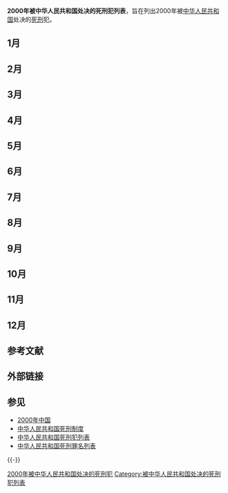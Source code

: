 '''2000年被中华人民共和国处决的死刑犯列表'''，旨在列出2000年被[[中华人民共和国|中华人民共和国]]处决的[[死刑|死刑]]犯。

==1月==
{{中国死刑犯
|y=2000|m=1|d=12
|place=[[杭州市|杭州市]]
|method=枪决
|name=[[魏家德|魏家德]]
|身份=四川省渠县农民
|gender=男
|户籍=渠县
|民族=
|by=|bm=|bd=
|case=在1996年10月到1997年1月间，魏家德在萧山美福国际宾馆控制多名女青年卖淫，非法获利计人民币8000余元。1997年3月至6月间，魏家德承包该宾馆美容院，规定在宾馆内从事组织卖淫活动的人平均分摊承包费和“保护费”。魏家德和王斌等人分别从四川、重庆、广东等地招募和诱骗女青年多名到萧山，以美福国际宾馆美容院为据点，采用殴打、胁迫、诱骗等手段控制这些女青年，在萧山多家宾馆打电话联系嫖客，非法获利计人民币19.2万余元。王斌采用殴打、胁迫等手段，控制女青年在萧山一家宾馆卖淫；还控制多名女青年先后在萧山、绍兴一些宾馆卖淫，非法获利共计人民币5700余元。
|charge=[[组织卖淫罪|组织卖淫罪]]
|date1=1998年8月
|court1=浙江省杭州市中级人民法院
|court2=浙江省高级人民法院
|court3=浙江省高级人民法院
|court=浙江省杭州市中级人民法院
}}

{{中国死刑犯
|y=2000|m=1|d=12
|place=[[杭州市|杭州市]]
|method=枪决
|name=[[王斌|王斌]]
|身份=四川省渠县农民
|gender=男
|户籍=渠县
|民族=
|by=|bm=|bd=
|case=在1996年10月到1997年1月间，魏家德在萧山美福国际宾馆控制多名女青年卖淫，非法获利计人民币8000余元。1997年3月至6月间，魏家德承包该宾馆美容院，规定在宾馆内从事组织卖淫活动的人平均分摊承包费和“保护费”。魏家德和王斌等人分别从四川、重庆、广东等地招募和诱骗女青年多名到萧山，以美福国际宾馆美容院为据点，采用殴打、胁迫、诱骗等手段控制这些女青年，在萧山多家宾馆打电话联系嫖客，非法获利计人民币19.2万余元。王斌采用殴打、胁迫等手段，控制女青年在萧山一家宾馆卖淫；还控制多名女青年先后在萧山、绍兴一些宾馆卖淫，非法获利共计人民币5700余元。
|charge=[[组织卖淫罪|组织卖淫罪]]
|date1=1998年8月
|court1=浙江省杭州市中级人民法院
|court2=浙江省高级人民法院
|court3=浙江省高级人民法院
|court=浙江省杭州市中级人民法院
}}

{{中国死刑犯
|y=2000|m=1|d=13
|place=[[岳阳市|岳阳市]]
|method=枪决
|name=[[晏云辉|晏云辉]]
|身份=岳阳县麻塘镇新建村农民
|gender=男
|户籍=岳阳县
|民族=
|by=|bm=|bd=
|case=岳阳市岳阳楼区农民周新林原为广东人在岳阳开设的赌场当看守。为牟取暴利，周新林自己也开设了赌场，并找到李岳云、徐祖华二人招募晏云辉等10余人为打手，替周新林看守赌场和进行其他犯罪活动。1998年6月，周新林与刘某因为赌博发生纠纷，周新林召集李岳云、徐祖华商议，计划将刘岳云捉住并讨回赌资，且以此证明自己有足够的能力整他。同年7月18日晚，周新林得知刘某在岳阳市国际大厦附近一赌博场所出现，便指示李岳云等人捉他。当晚，刘某被晏云辉用利器刺入胸腹腔致使其失血性休克死亡。
|charge=[[故意杀人罪|故意杀人罪]]
|court1=湖南省岳阳市中级人民法院
|court2=湖南省高级人民法院
|court3=湖南省高级人民法院
|court=湖南省岳阳市中级人民法院
}}

{{中国死刑犯
|y=2000|m=1|d=19
|place=[[开封市|开封市]]
|method=枪决
|name=[[丰学良|丰学良]]
|身份=河南省开封市兰考县农机局局长
|gender=男
|户籍=
|民族=
|by=|bm=|bd=
|case=丰学良、孙建立、兰考县农机局副局长吕合长、监理站副站长王跃建、曹洪友等人，因单位内职工连青海多次向兰考县检察院等单位举报其经济问题而对其怀恨在心。在丰学良的指使下，孙建立从兰考县农机局和农机监理站财务上支取现金5000元，雇佣付景田等实施犯罪，后付景田又以3000元雇佣袁俊起作案。1999年9月4日凌晨，袁俊起伙同张东亮来到连青海家，将准备好的汽油倒入屋内，并用铁链将连青海家的堂屋门拴住，点燃汽油后逃走，致连青海夫妇及其8岁幼童、4个月大的幼女当场被烧死。
|charge=[[故意伤害罪|故意伤害罪]]（杀死4人）
|date1=1999年12月16日
|court1=河南省开封市中级人民法院
|date2=2000年1月17日
|court2=河南省高级人民法院
|court3=河南省高级人民法院
|court=河南省开封市中级人民法院
}}

{{中国死刑犯
|y=2000|m=1|d=19
|place=[[开封市|开封市]]
|method=枪决
|name=[[孙建立|孙建立]]
|身份=河南省开封市兰考县农机局监理站站长
|gender=男
|户籍=
|民族=
|by=|bm=|bd=
|case=丰学良、孙建立、兰考县农机局副局长吕合长、监理站副站长王跃建、曹洪友等人，因单位内职工连青海多次向兰考县检察院等单位举报其经济问题而对其怀恨在心。在丰学良的指使下，孙建立从兰考县农机局和农机监理站财务上支取现金5000元，雇佣付景田等实施犯罪，后付景田又以3000元雇佣袁俊起作案。1999年9月4日凌晨，袁俊起伙同张东亮来到连青海家，将准备好的汽油倒入屋内，并用铁链将连青海家的堂屋门拴住，点燃汽油后逃走，致连青海夫妇及其8岁幼童、4个月大的幼女当场被烧死。
|charge=[[故意伤害罪|故意伤害罪]]（杀死4人）
|date1=1999年12月16日
|court1=河南省开封市中级人民法院
|date2=2000年1月17日
|court2=河南省高级人民法院
|court3=河南省高级人民法院
|court=河南省开封市中级人民法院
}}

{{中国死刑犯
|y=2000|m=1|d=19
|place=[[开封市|开封市]]
|method=枪决
|name=[[袁俊起|袁俊起]]
|身份=河南省开封市兰考县仪封园艺场职工
|gender=男
|户籍=
|民族=
|by=|bm=|bd=
|case=丰学良、孙建立、兰考县农机局副局长吕合长、监理站副站长王跃建、曹洪友等人，因单位内职工连青海多次向兰考县检察院等单位举报其经济问题而对其怀恨在心。在丰学良的指使下，孙建立从兰考县农机局和农机监理站财务上支取现金5000元，雇佣付景田等实施犯罪，后付景田又以3000元雇佣袁俊起作案。1999年9月4日凌晨，袁俊起伙同张东亮来到连青海家，将准备好的汽油倒入屋内，并用铁链将连青海家的堂屋门拴住，点燃汽油后逃走，致连青海夫妇及其8岁幼童、4个月大的幼女当场被烧死。
|charge=[[故意杀人罪|故意杀人罪]]（杀死4人）
|date1=1999年12月16日
|court1=河南省开封市中级人民法院
|date2=2000年1月17日
|court2=河南省高级人民法院
|court3=河南省高级人民法院
|court=河南省开封市中级人民法院
}}

{{中国死刑犯
|y=2000|m=1|d=19
|place=[[开封市|开封市]]
|method=枪决
|name=[[付景田|付景田]]
|身份=河南省开封市兰考县水利局职工
|gender=男
|户籍=
|民族=
|by=|bm=|bd=
|case=丰学良、孙建立、兰考县农机局副局长吕合长、监理站副站长王跃建、曹洪友等人，因单位内职工连青海多次向兰考县检察院等单位举报其经济问题而对其怀恨在心。在丰学良的指使下，孙建立从兰考县农机局和农机监理站财务上支取现金5000元，雇佣付景田等实施犯罪，后付景田又以3000元雇佣袁俊起作案。1999年9月4日凌晨，袁俊起伙同张东亮来到连青海家，将准备好的汽油倒入屋内，并用铁链将连青海家的堂屋门拴住，点燃汽油后逃走，致连青海夫妇及其8岁幼童、4个月大的幼女当场被烧死。
|charge=[[故意杀人罪|故意杀人罪]]（杀死4人）
|date1=1999年12月16日
|court1=河南省开封市中级人民法院
|date2=2000年1月17日
|court2=河南省高级人民法院
|court3=河南省高级人民法院
|court=河南省开封市中级人民法院
}}

{{中国死刑犯
|y=2000|m=1|d=19
|place=[[广州市|广州市]]
|method=枪决
|name=[[徐峰|徐峰]]
|身份=
|gender=男
|户籍=
|民族=
|by=|bm=|bd=
|case=1997年3月7日至4月1日间，徐峰、孙兵等人互相纠合，利用晚上及凌晨下手，在广州市东风东路、起义路、人民北路、中山三路等地的人行道及天桥上，采用箍颈和击打被害人头部、胸部等凶残手段，8次抢劫路人财物共价值34400余元，在抢劫中还造成2名被害人死亡、2人受伤。
|charge=[[抢劫罪|抢劫罪]]（杀死2人）
|court1=广东省广州市中级人民法院
|court2=广东省高级人民法院
|court3=广东省高级人民法院
|court=广东省广州市中级人民法院
}}

{{中国死刑犯
|y=2000|m=1|d=19
|place=[[广州市|广州市]]
|method=枪决
|name=[[孙兵|孙兵]]
|身份=
|gender=男
|户籍=
|民族=
|by=|bm=|bd=
|case=1997年3月7日至4月1日间，徐峰、孙兵等人互相纠合，利用晚上及凌晨下手，在广州市东风东路、起义路、人民北路、中山三路等地的人行道及天桥上，采用箍颈和击打被害人头部、胸部等凶残手段，8次抢劫路人财物共价值34400余元，在抢劫中还造成2名被害人死亡、2人受伤。
|charge=[[抢劫罪|抢劫罪]]（杀死2人）
|court1=广东省广州市中级人民法院
|court2=广东省高级人民法院
|court3=广东省高级人民法院
|court=广东省广州市中级人民法院
}}

{{中国死刑犯
|y=2000|m=1|d=19
|place=[[广州市|广州市]]
|method=枪决
|name=[[陈伟容|陈伟容]]
|身份=
|gender=男
|户籍=增城市
|民族=
|by=|bm=|bd=
|case=1992年3月至1998年7月间，陈伟容、罗勇航、陈兆章结伙先后在增城市荔城镇、小楼镇、派潭镇等地，持五四式手枪枪杀车主、抢劫小汽车。其中陈伟容参与故意杀人8次，致12人死亡；参与抢劫12次，抢得财物价值176.4万元。
|charge=[[故意杀人罪|故意杀人罪]]（杀死12人）、[[抢劫罪|抢劫罪]]
|court1=广东省广州市中级人民法院
|court2=广东省高级人民法院
|court3=广东省高级人民法院
|court=广东省广州市中级人民法院
}}

{{中国死刑犯
|y=2000|m=1|d=19
|place=[[广州市|广州市]]
|method=枪决
|name=[[罗勇航|罗勇航]]
|身份=
|gender=男
|户籍=增城市
|民族=
|by=|bm=|bd=
|case=1992年3月至1998年7月间，陈伟容、罗勇航、陈兆章结伙先后在增城市荔城镇、小楼镇、派潭镇等地，持五四式手枪枪杀车主、抢劫小汽车。其中罗勇航参与故意杀人6次，致8人死亡，参与抢劫6次，抢得财物价值120.8万元。
|charge=[[故意杀人罪|故意杀人罪]]（杀死8人）、[[抢劫罪|抢劫罪]]
|court1=广东省广州市中级人民法院
|court2=广东省高级人民法院
|court3=广东省高级人民法院
|court=广东省广州市中级人民法院
}}

{{中国死刑犯
|y=2000|m=1|d=19
|place=[[广州市|广州市]]
|method=枪决
|name=[[陈兆章|陈兆章]]
|身份=
|gender=男
|户籍=增城市
|民族=
|by=|bm=|bd=
|case=1992年3月至1998年7月间，陈伟容、罗勇航、陈兆章结伙先后在增城市荔城镇、小楼镇、派潭镇等地，持五四式手枪枪杀车主、抢劫小汽车。其中陈兆章参与故意杀人5次，致6人死亡，参与抢劫8次，抢得财物价值91.8万元。
|charge=[[故意杀人罪|故意杀人罪]]（杀死6人）、[[抢劫罪|抢劫罪]]
|court1=广东省广州市中级人民法院
|court2=广东省高级人民法院
|court3=广东省高级人民法院
|court=广东省广州市中级人民法院
}}

{{中国死刑犯
|y=2000|m=1|d=19
|place=[[广州市|广州市]]
|method=枪决
|name=[[邓堂光|邓堂光]]
|身份=
|gender=男
|户籍=
|民族=
|by=|bm=|bd=
|case=1997年11月13日，在广州市白云区松北街用弹簧刀刺伤前妻。1998年6月16日，将前妻的同居男友刺伤后造成失血性休克死亡。
|charge=[[故意伤害罪|故意伤害罪]]
|court1=广东省广州市中级人民法院
|court2=广东省高级人民法院
|court3=广东省高级人民法院
|court=广东省广州市中级人民法院
}}

{{中国死刑犯
|y=2000|m=1|d=19
|place=[[广州市|广州市]]
|method=枪决
|name=[[刘铁民|刘铁民]]
|身份=
|gender=男
|户籍=
|民族=
|by=|bm=|bd=
|case=1998年11月27日中午，在广州市天河华普大厦八百城食府将510克海洛因以每克110元的价格卖给李某时，被公安人员当场抓获。
|charge=[[走私、贩卖、运输、制造毒品罪|贩卖毒品罪]]
|court1=广东省广州市中级人民法院
|court2=广东省高级人民法院
|court3=广东省高级人民法院
|court=广东省广州市中级人民法院
}}

{{中国死刑犯
|y=2000|m=1|d=19
|place=[[广州市|广州市]]
|method=枪决
|name=[[古文辉|古文辉]]
|身份=
|gender=男
|户籍=惠阳市
|民族=
|by=|bm=|bd=
|case=运输冰毒（甲基苯丙胺）8万克。
|charge=[[走私、贩卖、运输、制造毒品罪|运输毒品罪]]
|court1=广东省广州市中级人民法院
|court2=广东省高级人民法院
|court3=广东省高级人民法院
|court=广东省广州市中级人民法院
}}

{{中国死刑犯
|y=2000|m=1|d=20
|place=[[番禺市|番禺市]]
|method=枪决
|name=[[苏桂标|苏桂标]]
|身份=
|gender=男
|户籍={{HKG}}
|民族=[[汉族|汉族]]
|by=1961|bm=4|bd=15
|case=因与他人有矛盾而伺机报复，纠合陈伟成于一九九九年初窜至番禺祈福新村以手枪、步枪连续射杀七人致死，两人在另两案中以同样方式枪杀两人。
|charge=[[故意杀人罪|故意杀人罪]]（杀死9人）
|date1=1999年11月3日
|court1=广东省广州市中级人民法院
|court2=广东省高级人民法院
|court=广东省广州市中级人民法院
}}

{{中国死刑犯
|y=2000|m=1|d=20
|place=[[番禺市|番禺市]]
|method=枪决
|name=[[陈伟成（罪犯）|陈伟成]]
|身份=
|gender=男
|户籍=广州市
|民族=[[汉族|汉族]]
|by=1961|bm=1|bd=13
|case=与苏桂标于一九九九年初窜至番禺祈福新村以手枪、步枪连续射杀七人致死，两人在另两案中以同样方式枪杀两人。
|charge=[[故意杀人罪|故意杀人罪]]（杀死9人）
|date1=1999年11月3日
|court1=广东省广州市中级人民法院
|court2=广东省高级人民法院
|court=广东省广州市中级人民法院
}}

{{中国死刑犯
|y=2000|m=1|d=21
|place=[[中山市|中山市]]
|method=枪决
|name=[[高景光|高景光]]
|身份=澳门黑社会“[[水房帮|水房帮]]”成员
|gender=男
|户籍={{MSAR}}
|民族=[[汉族|汉族]]
|case=[[兴富押械劫案|兴富押械劫案]]
|charge=[[绑架罪|绑架罪]]
|court1=广东省中山市中级人民法院
|court2=广东省高级人民法院
|court3=中华人民共和国最高人民法院
|court=广东省中山市中级人民法院
}}

{{中国死刑犯
|y=2000|m=1|d=21
|place=[[乌鲁木齐市|乌鲁木齐市]]
|method=枪决
|name=[[何朴|何朴]]
|身份=中国银行新疆分行营业部计算机操作员
|gender=男
|户籍=
|民族=
|by=|bm=|bd=
|case=何朴利用职务和工作之便，窃取相关密码，将1235万元人民币转出占为己有。
|charge=[[贪污罪|贪污罪]]
|date1=1998年9月22日
|court1=新疆维吾尔自治区乌鲁木齐市中级人民法院
|sentence1=以[[盗窃罪|盗窃罪]]判处死刑
|date2=1998年12月21日
|court2=新疆维吾尔自治区高级人民法院
|sentence2=以贪污罪判处死刑
|date3=1999年12月3日
|court3=中华人民共和国最高人民法院
|court=新疆维吾尔自治区乌鲁木齐市中级人民法院
}}

{{中国死刑犯
|y=2000|m=1|d=24
|place=[[百色市|百色地区]]
|method=枪决
|name=[[黄忠繁|黄忠繁]]
|身份=
|gender=男
|户籍=田东县
|民族=
|by=|bm=|bd=
|case=从1990年到1997年，黄忠繁以谈恋爱的方式拐卖掉26名“女友”，这些女子年令最大的是22岁，最小的年仅16岁，黄忠繁个人从中获赃款12.12万元。
|charge=[[拐卖妇女儿童罪|拐卖妇女儿童罪]]
|court1=[[广西壮族自治区百色市中级人民法院|广西壮族自治区百色地区中级人民法院]]
|court2=广西壮族自治区高级人民法院
|court3=广西壮族自治区高级人民法院
|court=[[广西壮族自治区百色市中级人民法院|广西壮族自治区百色地区中级人民法院]]
}}

{{中国死刑犯
|y=2000|m=1|d=25
|place=[[郑州市|郑州市]]
|method=枪决
|name=[[张书有|张书有]]
|身份=
|gender=男
|户籍=郑州市
|民族=
|by=|bm=|bd=
|case=1992年3月至1997年1月间，先后11次在郑州市、新郑市，采用身穿警服冒充公安人员查车或持械蒙面入户等手段，抢动家用车辆及其他物品共价值人民币5.8万余元；先后17次在郑州市、开封市等地，采用撬门别锁等手段、盗窃各种车辆10部及潜水泵6台、耕牛4头共价值人民币22万余元；先后6次盗拆正在使用中的变压器6台，共价值人民币5万余元。
|charge=[[抢劫罪|抢劫罪]]
|court1=河南省郑州市中级人民法院
|court2=河南省高级人民法院
|court3=河南省高级人民法院
|court=河南省郑州市中级人民法院
}}

{{中国死刑犯
|y=2000|m=1|d=25
|place=[[郑州市|郑州市]]
|method=枪决
|name=[[马二晓|马二晓]]
|身份=
|gender=男
|户籍=
|民族=
|by=|bm=|bd=
|case=1998年11月6日，马二晓勾结同乡任宁康，携带塑料手枪、匕首等作案工具窜到来郑打工的毕淑霞家，将毕捆绑后索要人民币50万元。毕要求给其母亲打电话送钱，二犯怕事情败露，即将毕捂死，抢走手机、钻石等物品共价值人民币6000余元。
|charge=[[抢劫罪|抢劫罪]]
|court1=河南省郑州市中级人民法院
|court2=河南省高级人民法院
|court3=河南省高级人民法院
|court=河南省郑州市中级人民法院
}}

{{中国死刑犯
|y=2000|m=1|d=28
|place=[[汕尾市|汕尾市]]
|method=枪决
|name=[[翁泗亮|翁泗亮]]
|身份=
|gender=男
|户籍=汕尾市
|民族=汉族
|by=1973|bm=3|bd=1
|case=1998年8月至11月间，翁泗亮、索尼·韦等人策划抢劫“露依莎”油轮、运载甘蔗汁的外籍货轮、“长胜”轮共3次，其中1998年11月16日抢劫“长胜”轮案由翁泗亮提供经费、在陆上组织指挥和策应、销赃；黄达铭负责提供抢劫用的船只；索尼·韦负责带领人力冒充公安边防人员上船实施抢劫，在对船上物品进行搜掠后，于11月25日至11月26日将23名船员全部杀害抛入大海，并通过境外非法分子将该货轮作价30万美元变卖，这些海盗将已得赃款人民币97万元全部瓜分。
|charge=[[故意杀人罪|故意杀人罪]]（杀死23人）、[[抢劫罪|抢劫罪]]
|date1=1999年12月22日
|court1=广东省汕尾市中级人民法院
|date2=2000年1月8日
|court2=广东省高级人民法院
|court3=中华人民共和国最高人民法院
|court=广东省汕尾市中级人民法院
}}

{{中国死刑犯
|y=2000|m=1|d=28
|place=[[汕尾市|汕尾市]]
|method=枪决
|name=[[索尼·韦|索尼·韦]]
|身份=
|gender=男
|国籍={{INA}}
|户籍=
|民族=
|by=1973|bm=4|bd=27
|case=1998年8月至11月间，翁泗亮、索尼·韦等人策划抢劫“露依莎”油轮、运载甘蔗汁的外籍货轮、“长胜”轮共3次，其中1998年11月16日抢劫“长胜”轮案由翁泗亮提供经费、在陆上组织指挥和策应、销赃；黄达铭负责提供抢劫用的船只；索尼·韦负责带领人力冒充公安边防人员上船实施抢劫，在对船上物品进行搜掠后，于11月25日至11月26日将23名船员全部杀害抛入大海，并通过境外非法分子将该货轮作价30万美元变卖，这些海盗将已得赃款人民币97万元全部瓜分。
|charge=[[故意杀人罪|故意杀人罪]]、[[抢劫罪|抢劫罪]]
|date1=1999年12月22日
|court1=广东省汕尾市中级人民法院
|date2=2000年1月8日
|court2=广东省高级人民法院
|court3=中华人民共和国最高人民法院
|court=广东省汕尾市中级人民法院
}}

{{中国死刑犯
|y=2000|m=1|d=28
|place=[[汕尾市|汕尾市]]
|method=枪决
|name=[[贾宏伟|贾宏伟]]
|身份=
|gender=男
|户籍=南阳市
|民族=汉族
|by=1974|bm=5|bd=20
|case=1998年8月至11月间，翁泗亮、索尼·韦等人策划抢劫“露依莎”油轮、运载甘蔗汁的外籍货轮、“长胜”轮共3次，其中1998年11月16日抢劫“长胜”轮案由翁泗亮提供经费、在陆上组织指挥和策应、销赃；黄达铭负责提供抢劫用的船只；索尼·韦负责带领人力冒充公安边防人员上船实施抢劫，在对船上物品进行搜掠后，贾宏伟参与了于11月25日至11月26日将23名船员全部杀害抛入大海的过程，并通过境外非法分子将该货轮作价30万美元变卖，这些海盗将已得赃款人民币97万元全部瓜分。
|charge=[[故意杀人罪|故意杀人罪]]、[[抢劫罪|抢劫罪]]
|date1=1999年12月22日
|court1=广东省汕尾市中级人民法院
|date2=2000年1月8日
|court2=广东省高级人民法院
|court3=中华人民共和国最高人民法院
|court=广东省汕尾市中级人民法院
}}

{{中国死刑犯
|y=2000|m=1|d=28
|place=[[汕尾市|汕尾市]]
|method=枪决
|name=[[李长虹|李长虹]]
|身份=
|gender=男
|户籍=睢县
|民族=汉族
|by=1973|bm=6|bd=7
|case=1998年8月至11月间，翁泗亮、索尼·韦等人策划抢劫“露依莎”油轮、运载甘蔗汁的外籍货轮、“长胜”轮共3次，其中1998年11月16日抢劫“长胜”轮案由翁泗亮提供经费、在陆上组织指挥和策应、销赃；黄达铭负责提供抢劫用的船只；索尼·韦负责带领人力冒充公安边防人员上船实施抢劫，在对船上物品进行搜掠后，李长虹参与了于11月25日至11月26日将23名船员全部杀害抛入大海的过程，并通过境外非法分子将该货轮作价30万美元变卖，这些海盗将已得赃款人民币97万元全部瓜分。
|charge=[[故意杀人罪|故意杀人罪]]、[[抢劫罪|抢劫罪]]
|date1=1999年12月22日
|court1=广东省汕尾市中级人民法院
|date2=2000年1月8日
|court2=广东省高级人民法院
|court3=中华人民共和国最高人民法院
|court=广东省汕尾市中级人民法院
}}

{{中国死刑犯
|y=2000|m=1|d=28
|place=[[汕尾市|汕尾市]]
|method=枪决
|name=[[郭润朋|郭润朋]]
|身份=
|gender=男
|户籍=户县
|民族=汉族
|by=1977|bm=11|bd=26
|case=1998年8月至11月间，翁泗亮、索尼·韦等人策划抢劫“露依莎”油轮、运载甘蔗汁的外籍货轮、“长胜”轮共3次，其中1998年11月16日抢劫“长胜”轮案由翁泗亮提供经费、在陆上组织指挥和策应、销赃；黄达铭负责提供抢劫用的船只；索尼·韦负责带领人力冒充公安边防人员上船实施抢劫，在对船上物品进行搜掠后，郭润朋参与了于11月25日至11月26日将23名船员全部杀害抛入大海的过程，并通过境外非法分子将该货轮作价30万美元变卖，这些海盗将已得赃款人民币97万元全部瓜分。
|charge=[[故意杀人罪|故意杀人罪]]、[[抢劫罪|抢劫罪]]
|date1=1999年12月22日
|court1=广东省汕尾市中级人民法院
|date2=2000年1月8日
|court2=广东省高级人民法院
|court3=中华人民共和国最高人民法院
|court=广东省汕尾市中级人民法院
}}

{{中国死刑犯
|y=2000|m=1|d=28
|place=[[汕尾市|汕尾市]]
|method=枪决
|name=[[杨向忠|杨向忠]]
|身份=
|gender=男
|户籍=汶川县
|民族=汉族
|by=1973|bm=1|bd=4
|case=1998年8月至11月间，翁泗亮、索尼·韦等人策划抢劫“露依莎”油轮、运载甘蔗汁的外籍货轮、“长胜”轮共3次，其中1998年11月16日抢劫“长胜”轮案由翁泗亮提供经费、在陆上组织指挥和策应、销赃；黄达铭负责提供抢劫用的船只；索尼·韦负责带领人力冒充公安边防人员上船实施抢劫，在对船上物品进行搜掠后，杨向忠参与了于11月25日至11月26日将23名船员全部杀害抛入大海的过程，并通过境外非法分子将该货轮作价30万美元变卖，这些海盗将已得赃款人民币97万元全部瓜分。
|charge=[[故意杀人罪|故意杀人罪]]、[[抢劫罪|抢劫罪]]
|date1=1999年12月22日
|court1=广东省汕尾市中级人民法院
|date2=2000年1月8日
|court2=广东省高级人民法院
|court3=中华人民共和国最高人民法院
|court=广东省汕尾市中级人民法院
}}

{{中国死刑犯
|y=2000|m=1|d=28
|place=[[汕尾市|汕尾市]]
|method=枪决
|name=[[杨景韬|杨景韬]]
|身份=
|gender=男
|户籍=哈尔滨市
|民族=汉族
|by=1974|bm=7|bd=9
|case=1998年8月至11月间，翁泗亮、索尼·韦等人策划抢劫“露依莎”油轮、运载甘蔗汁的外籍货轮、“长胜”轮共3次，其中1998年11月16日抢劫“长胜”轮案由翁泗亮提供经费、在陆上组织指挥和策应、销赃；黄达铭负责提供抢劫用的船只；索尼·韦负责带领人力冒充公安边防人员上船实施抢劫，在对船上物品进行搜掠后，杨景韬参与了于11月25日至11月26日将23名船员全部杀害抛入大海的过程，并通过境外非法分子将该货轮作价30万美元变卖，这些海盗将已得赃款人民币97万元全部瓜分。
|charge=[[故意杀人罪|故意杀人罪]]、[[抢劫罪|抢劫罪]]
|date1=1999年12月22日
|court1=广东省汕尾市中级人民法院
|date2=2000年1月8日
|court2=广东省高级人民法院
|court3=中华人民共和国最高人民法院
|court=广东省汕尾市中级人民法院
}}

{{中国死刑犯
|y=2000|m=1|d=28
|place=[[汕尾市|汕尾市]]
|method=枪决
|name=[[马爱军|马爱军]]
|身份=
|gender=男
|户籍=石嘴山市
|民族=汉族
|by=1968|bm=5|bd=22
|case=1998年8月至11月间，翁泗亮、索尼·韦等人策划抢劫“露依莎”油轮、运载甘蔗汁的外籍货轮、“长胜”轮共3次，其中1998年11月16日抢劫“长胜”轮案由翁泗亮提供经费、在陆上组织指挥和策应、销赃；黄达铭负责提供抢劫用的船只；索尼·韦负责带领人力冒充公安边防人员上船实施抢劫，在对船上物品进行搜掠后，马爱军参与了于11月25日至11月26日将23名船员全部杀害抛入大海的过程，并通过境外非法分子将该货轮作价30万美元变卖，这些海盗将已得赃款人民币97万元全部瓜分。
|charge=[[故意杀人罪|故意杀人罪]]、[[抢劫罪|抢劫罪]]
|date1=1999年12月22日
|court1=广东省汕尾市中级人民法院
|date2=2000年1月8日
|court2=广东省高级人民法院
|court3=中华人民共和国最高人民法院
|court=广东省汕尾市中级人民法院
}}

{{中国死刑犯
|y=2000|m=1|d=28
|place=[[汕尾市|汕尾市]]
|method=枪决
|name=[[刘北海|刘北海]]
|身份=
|gender=男
|户籍=常德市
|民族=汉族
|by=1969|bm=7|bd=6
|case=1998年8月至11月间，翁泗亮、索尼·韦等人策划抢劫“露依莎”油轮、运载甘蔗汁的外籍货轮、“长胜”轮共3次，其中1998年11月16日抢劫“长胜”轮案由翁泗亮提供经费、在陆上组织指挥和策应、销赃；黄达铭负责提供抢劫用的船只；索尼·韦负责带领人力冒充公安边防人员上船实施抢劫，在对船上物品进行搜掠后，刘北海参与了于11月25日至11月26日将23名船员全部杀害抛入大海的过程，并通过境外非法分子将该货轮作价30万美元变卖，这些海盗将已得赃款人民币97万元全部瓜分。
|charge=[[故意杀人罪|故意杀人罪]]、[[抢劫罪|抢劫罪]]
|date1=1999年12月22日
|court1=广东省汕尾市中级人民法院
|date2=2000年1月8日
|court2=广东省高级人民法院
|court3=中华人民共和国最高人民法院
|court=广东省汕尾市中级人民法院
}}

{{中国死刑犯
|y=2000|m=1|d=28
|place=[[汕尾市|汕尾市]]
|method=枪决
|name=[[田明海|田明海]]
|身份=
|gender=男
|户籍=海林市
|民族=汉族
|by=1972|bm=4|bd=5
|case=1998年8月至11月间，翁泗亮、索尼·韦等人策划抢劫“露依莎”油轮、运载甘蔗汁的外籍货轮、“长胜”轮共3次，其中1998年11月16日抢劫“长胜”轮案由翁泗亮提供经费、在陆上组织指挥和策应、销赃；黄达铭负责提供抢劫用的船只；索尼·韦负责带领人力冒充公安边防人员上船实施抢劫，在对船上物品进行搜掠后，田明海参与了于11月25日至11月26日将23名船员全部杀害抛入大海的过程，并通过境外非法分子将该货轮作价30万美元变卖，这些海盗将已得赃款人民币97万元全部瓜分。
|charge=[[故意杀人罪|故意杀人罪]]、[[抢劫罪|抢劫罪]]
|date1=1999年12月22日
|court1=广东省汕尾市中级人民法院
|date2=2000年1月8日
|court2=广东省高级人民法院
|court3=中华人民共和国最高人民法院
|court=广东省汕尾市中级人民法院
}}

{{中国死刑犯
|y=2000|m=1|d=28
|place=[[汕尾市|汕尾市]]
|method=枪决
|name=[[尹延斌|尹延斌]]
|身份=
|gender=男
|户籍=青岛市
|民族=朝鲜族
|by=1970|bm=5|bd=1
|case=1998年8月至11月间，翁泗亮、索尼·韦等人策划抢劫“露依莎”油轮、运载甘蔗汁的外籍货轮、“长胜”轮共3次，其中1998年11月16日抢劫“长胜”轮案由翁泗亮提供经费、在陆上组织指挥和策应、销赃；黄达铭负责提供抢劫用的船只；索尼·韦负责带领人力冒充公安边防人员上船实施抢劫，在对船上物品进行搜掠后，尹延斌参与了于11月25日至11月26日将23名船员全部杀害抛入大海的过程，并通过境外非法分子将该货轮作价30万美元变卖，这些海盗将已得赃款人民币97万元全部瓜分。
|charge=[[故意杀人罪|故意杀人罪]]
|date1=1999年12月22日
|court1=广东省汕尾市中级人民法院
|date2=2000年1月8日
|court2=广东省高级人民法院
|court3=中华人民共和国最高人民法院
|court=广东省汕尾市中级人民法院
}}

{{中国死刑犯
|y=2000|m=1|d=28
|place=[[汕尾市|汕尾市]]
|method=枪决
|name=[[路旭|路旭]]
|身份=
|gender=男
|户籍=大同市
|民族=汉族
|by=1976|bm=11|bd=17
|case=1998年8月至11月间，翁泗亮、索尼·韦等人策划抢劫“露依莎”油轮、运载甘蔗汁的外籍货轮、“长胜”轮共3次，其中1998年11月16日抢劫“长胜”轮案由翁泗亮提供经费、在陆上组织指挥和策应、销赃；黄达铭负责提供抢劫用的船只；索尼·韦负责带领人力冒充公安边防人员上船实施抢劫，在对船上物品进行搜掠后，路旭参与了于11月25日至11月26日将23名船员全部杀害抛入大海的过程，并通过境外非法分子将该货轮作价30万美元变卖，这些海盗将已得赃款人民币97万元全部瓜分。
|charge=[[故意杀人罪|故意杀人罪]]
|date1=1999年12月22日
|court1=广东省汕尾市中级人民法院
|date2=2000年1月8日
|court2=广东省高级人民法院
|court3=中华人民共和国最高人民法院
|court=广东省汕尾市中级人民法院
}}

{{中国死刑犯
|y=2000|m=1|d=28
|place=[[汕尾市|汕尾市]]
|method=枪决
|name=[[黄达铭|黄达铭]]
|身份=
|gender=男
|户籍=汕尾市
|民族=汉族
|by=1966|bm=10|bd=20
|case=1998年8月至11月间，翁泗亮、索尼·韦等人策划抢劫“露依莎”油轮、运载甘蔗汁的外籍货轮、“长胜”轮共3次，其中1998年11月16日抢劫“长胜”轮案由翁泗亮提供经费、在陆上组织指挥和策应、销赃；黄达铭负责提供抢劫用的船只；索尼·韦负责带领人力冒充公安边防人员上船实施抢劫，在对船上物品进行搜掠后，于11月25日至11月26日将23名船员全部杀害抛入大海的过程，并通过境外非法分子将该货轮作价30万美元变卖，这些海盗将已得赃款人民币97万元全部瓜分。
|charge=[[抢劫罪|抢劫罪]]
|date1=1999年12月22日
|court1=广东省汕尾市中级人民法院
|date2=2000年1月8日
|court2=广东省高级人民法院
|court3=中华人民共和国最高人民法院
|court=广东省汕尾市中级人民法院
}}

{{中国死刑犯
|y=2000|m=1|d=30
|place=[[咸阳市|咸阳市]]
|method=枪决
|name=[[李少营|李少营]]
|身份=
|gender=男
|户籍=礼泉县
|民族=
|by=|bm=|bd=
|case=1992年8月至1994年8月间，李少营、高卫兵、苑冬林、李少锋、高晓林、郭大杰6人结伙，利用李少营妻子高清雅掌管的展室钥匙4次进入昭陵博物馆盗窃馆藏的韦贵妃墓出土的壁画15幅，贩往广州出卖，分掉赃款。破案后只追回2幅真品，给国家造成了不可挽回的损失。
|charge=[[盗窃罪|盗窃罪]]
|date1=1998年9月3日
|court1=陕西省咸阳市中级人民法院
|date2=1999年1月21日
|court2=陕西省高级人民法院
|court3=中华人民共和国最高人民法院
|court=陕西省咸阳市中级人民法院
}}

{{中国死刑犯
|y=2000|m=1|d=30
|place=[[咸阳市|咸阳市]]
|method=枪决
|name=[[高卫兵|高卫兵]]
|身份=
|gender=男
|户籍=
|民族=
|by=|bm=|bd=
|case=1992年8月至1994年8月间，李少营、高卫兵、苑冬林、李少锋、高晓林、郭大杰6人结伙，利用李少营妻子高清雅掌管的展室钥匙4次进入昭陵博物馆盗窃馆藏的韦贵妃墓出土的壁画15幅，贩往广州出卖，分掉赃款。破案后只追回2幅真品，给国家造成了不可挽回的损失。
|charge=[[盗窃罪|盗窃罪]]
|date1=1998年9月3日
|court1=陕西省咸阳市中级人民法院
|date2=1999年1月21日
|court2=陕西省高级人民法院
|court3=中华人民共和国最高人民法院
|court=陕西省咸阳市中级人民法院
}}

{{中国死刑犯
|y=2000|m=1|d=30
|place=[[咸阳市|咸阳市]]
|method=枪决
|name=[[苑冬林|苑冬林]]
|身份=
|gender=男
|户籍=
|民族=
|by=|bm=|bd=
|case=1992年8月至1994年8月间，李少营、高卫兵、苑冬林、李少锋、高晓林、郭大杰6人结伙，利用李少营妻子高清雅掌管的展室钥匙4次进入昭陵博物馆盗窃馆藏的韦贵妃墓出土的壁画15幅，贩往广州出卖，分掉赃款。破案后只追回2幅真品，给国家造成了不可挽回的损失。
|charge=[[盗窃罪|盗窃罪]]
|date1=1998年9月3日
|court1=陕西省咸阳市中级人民法院
|date2=1999年1月21日
|court2=陕西省高级人民法院
|court3=中华人民共和国最高人民法院
|court=陕西省咸阳市中级人民法院
}}

==2月==
{{中国死刑犯
|y=2000|m=2|d=28
|place=[[南通市|南通市]]
|method=枪决
|name=[[徐连建|徐连建]]
|身份=
|gender=男
|户籍=
|民族=
|by=|bm=|bd=
|case=在长江中下游的南通、张家港、江阴、上海一带，抢劫、强奸、盗窃江面上来往的船民43起。
|charge=[[抢劫罪|抢劫罪]]
|court1=江苏省南通市中级人民法院
|court2=江苏省高级人民法院
|court3=江苏省高级人民法院
|court=江苏省南通市中级人民法院
}}

{{中国死刑犯
|y=2000|m=2|d=28
|place=[[南通市|南通市]]
|method=枪决
|name=[[徐兆亮|徐兆亮]]
|身份=
|gender=男
|户籍=
|民族=
|by=|bm=|bd=
|case=在长江中下游的南通、张家港、江阴、上海一带，抢劫、强奸、盗窃江面上来往的船民43起。
|charge=[[抢劫罪|抢劫罪]]
|court1=江苏省南通市中级人民法院
|court2=江苏省高级人民法院
|court3=江苏省高级人民法院
|court=江苏省南通市中级人民法院
}}

{{中国死刑犯
|y=2000|m=2|d=28
|place=[[南通市|南通市]]
|method=枪决
|name=[[肖士海|肖士海]]
|身份=
|gender=男
|户籍=
|民族=
|by=|bm=|bd=
|case=在长江中下游的南通、张家港、江阴、上海一带，抢劫、强奸、盗窃江面上来往的船民43起。
|charge=[[抢劫罪|抢劫罪]]
|court1=江苏省南通市中级人民法院
|court2=江苏省高级人民法院
|court3=江苏省高级人民法院
|court=江苏省南通市中级人民法院
}}

{{中国死刑犯
|y=2000|m=2|d=28
|place=[[南通市|南通市]]
|method=枪决
|name=[[彭友祥|彭友祥]]
|身份=
|gender=男
|户籍=
|民族=
|by=|bm=|bd=
|case=在长江中下游的南通、张家港、江阴、上海一带，抢劫、强奸、盗窃江面上来往的船民43起。
|charge=[[抢劫罪|抢劫罪]]
|court1=江苏省南通市中级人民法院
|court2=江苏省高级人民法院
|court3=江苏省高级人民法院
|court=江苏省南通市中级人民法院
}}

{{中国死刑犯
|y=2000|m=2|d=28
|place=[[南通市|南通市]]
|method=枪决
|name=[[张洪林|张洪林]]
|身份=
|gender=男
|户籍=
|民族=
|by=|bm=|bd=
|case=在长江中下游的南通、张家港、江阴、上海一带，抢劫、强奸、盗窃江面上来往的船民43起。
|charge=[[抢劫罪|抢劫罪]]
|court1=江苏省南通市中级人民法院
|court2=江苏省高级人民法院
|court3=江苏省高级人民法院
|court=江苏省南通市中级人民法院
}}

{{中国死刑犯
|y=2000|m=2|d=28
|place=[[南通市|南通市]]
|method=枪决
|name=[[徐兆根|徐兆根]]
|身份=
|gender=男
|户籍=
|民族=
|by=|bm=|bd=
|case=在长江中下游的南通、张家港、江阴、上海一带，抢劫、强奸、盗窃江面上来往的船民43起。
|charge=[[抢劫罪|抢劫罪]]
|court1=江苏省南通市中级人民法院
|court2=江苏省高级人民法院
|court3=江苏省高级人民法院
|court=江苏省南通市中级人民法院
}}

{{中国死刑犯
|y=2000|m=2|d=28
|place=[[南通市|南通市]]
|method=枪决
|name=[[陈贵同|陈贵同]]
|身份=
|gender=男
|户籍=
|民族=
|by=|bm=|bd=
|case=在长江中下游的南通、张家港、江阴、上海一带，抢劫、强奸、盗窃江面上来往的船民43起。
|charge=[[抢劫罪|抢劫罪]]
|court1=江苏省南通市中级人民法院
|court2=江苏省高级人民法院
|court3=江苏省高级人民法院
|court=江苏省南通市中级人民法院
}}

{{中国死刑犯
|y=2000|m=2|d=28
|place=[[南通市|南通市]]
|method=枪决
|name=[[彭友兵|彭友兵]]
|身份=
|gender=男
|户籍=
|民族=
|by=|bm=|bd=
|case=在长江中下游的南通、张家港、江阴、上海一带，抢劫、强奸、盗窃江面上来往的船民43起。
|charge=[[抢劫罪|抢劫罪]]
|court1=江苏省南通市中级人民法院
|court2=江苏省高级人民法院
|court3=江苏省高级人民法院
|court=江苏省南通市中级人民法院
}}

{{中国死刑犯
|y=2000|m=2|d=28
|place=[[南通市|南通市]]
|method=枪决
|name=[[徐日荣|徐日荣]]
|身份=
|gender=男
|户籍=
|民族=
|by=|bm=|bd=
|case=在长江中下游的南通、张家港、江阴、上海一带，抢劫、强奸、盗窃江面上来往的船民43起。
|charge=[[抢劫罪|抢劫罪]]
|court1=江苏省南通市中级人民法院
|court2=江苏省高级人民法院
|court3=江苏省高级人民法院
|court=江苏省南通市中级人民法院
}}

==3月==
{{中国死刑犯
|y=2000|m=3|d=8
|place=[[南昌市|南昌市]]
|method=枪决
|name=[[胡长清|胡长清]]
|身份=[[国家宗教事务局|国家宗教事务局]]副局长、江西省人民政府省长助理、副省长
|gender=男
|户籍=常德市
|民族=[[汉族|汉族]]
|by=1948|bm=10|bd=15
|case=先后90次收受、索取江西奥特汽车租赁有限公司总裁周雪华（另案处理）、江西金阳光企业集团有限公司董事长李卫东（另案处理）等18人及江西省商业储运公司的钱物，折合人民币共计544万余元。其中人民币280万余元，美元8万元，港币94万元以及价值97万余元人民币的贵重物品。胡长清还利用职务之便，多次为有关行贿人谋取利益，造成国家巨额财产损失。
|charge=[[受贿罪|受贿罪]]
|date1=2000年1月15日
|court1=江西省南昌市中级人民法院
|date2=2000年3月1日
|court2=江西省高级人民法院
|date3=2000年3月7日
|court3=中华人民共和国最高人民法院
|court=江西省南昌市中级人民法院
}}

{{中国死刑犯
|y=2000|m=3|d=8
|place=[[绍兴市|绍兴市]]
|method=枪决
|name=[[赏庆华|赏庆华]]
|身份=诸暨市物资交易中心经理
|gender=男
|户籍=
|民族=
|by=|bm=|bd=
|case=1994年3月至1995年2月间，赏庆华单独或伙同他人虚开增值税专用发票共29份，虚开款额共计人民币5318万多元，造成国家税款损失5100余万元，赏庆华非法获利369万余元。
|charge=[[虚开增值税专用发票罪|虚开增值税专用发票罪]]
|court1=浙江省绍兴市中级人民法院
|court2=浙江省高级人民法院
|court3=中华人民共和国最高人民法院
|court=浙江省绍兴市中级人民法院
}}

{{中国死刑犯
|y=2000|m=3|d=10
|place=[[商丘市|商丘市]]
|method=枪决
|name=[[徐建设|徐建设]]
|身份=河南省商丘市梁园区规划土地管理局局长
|gender=男
|户籍=
|民族=
|by=|bm=|bd=
|case=原中共商丘市委书记徐崇臣之子徐建设要求调任市规划局副局长，并主管土地和建筑的规划审批，遭到局长李文忠的拒绝。徐建设产生了报复李文忠的念头，于是提供资金给商丘市储运公司副经理的表兄张继贤，由张找上徐化昂等人共同实施报复行动。1999年1月3日晚9时许，张继贤得知李文忠坐车返家后，遂通知守候在李家门口的徐化昂、肖登良作好准备。徐化昂见李文忠下车后，拔出尖刀照李胸、腹部各刺一刀后逃离现场。李文忠经抢救无效死亡。
|charge=[[故意伤害罪|故意伤害罪]]
|date1=2000年1月3日
|court1=河南省商丘市中级人民法院
|court2=河南省高级人民法院
|court3=河南省高级人民法院
|court=河南省商丘市中级人民法院
}}

{{中国死刑犯
|y=2000|m=3|d=10
|place=[[商丘市|商丘市]]
|method=枪决
|name=[[徐化昂|徐化昂]]
|身份=
|gender=男
|户籍=
|民族=
|by=|bm=|bd=
|case=原中共商丘市委书记徐崇臣之子徐建设要求调任市规划局副局长，并主管土地和建筑的规划审批，遭到局长李文忠的拒绝。徐建设产生了报复李文忠的念头，于是提供资金给商丘市储运公司副经理的表兄张继贤，由张找上徐化昂等人共同实施报复行动。1999年1月3日晚9时许，张继贤得知李文忠坐车返家后，遂通知守候在李家门口的徐化昂、肖登良作好准备。徐化昂见李文忠下车后，拔出尖刀照李胸、腹部各刺一刀后逃离现场。李文忠经抢救无效死亡。
|charge=[[故意杀人罪|故意杀人罪]]
|date1=2000年1月3日
|court1=河南省商丘市中级人民法院
|court2=河南省高级人民法院
|court3=河南省高级人民法院
|court=河南省商丘市中级人民法院
}}

{{中国死刑犯
|y=2000|m=3|d=10
|place=[[商丘市|商丘市]]
|method=枪决
|name=[[张继贤|张继贤]]
|身份=商丘市储运公司副经理
|gender=男
|户籍=
|民族=
|by=|bm=|bd=
|case=原中共商丘市委书记徐崇臣之子徐建设要求调任市规划局副局长，并主管土地和建筑的规划审批，遭到局长李文忠的拒绝。徐建设产生了报复李文忠的念头，于是提供资金给商丘市储运公司副经理的表兄张继贤，由张找上徐化昂等人共同实施报复行动。1999年1月3日晚9时许，张继贤得知李文忠坐车返家后，遂通知守候在李家门口的徐化昂、肖登良作好准备。徐化昂见李文忠下车后，拔出尖刀照李胸、腹部各刺一刀后逃离现场。李文忠经抢救无效死亡。
|charge=[[故意伤害罪|故意伤害罪]]
|date1=2000年1月3日
|court1=河南省商丘市中级人民法院
|court2=河南省高级人民法院
|court3=河南省高级人民法院
|court=河南省商丘市中级人民法院
}}

{{中国死刑犯
|y=2000|m=3|d=10
|place=[[琼山市|琼山市]]
|method=枪决
|name=[[韩新|韩新]]
|身份=中国农业银行海南省琼山市支行白石溪营业所会计
|gender=男
|户籍=文昌市
|民族=
|by=|bm=|bd=
|case=韩新冒用国营公司的名义，将中国农业银行联行资金共计人民币14971031.5元汇入私人帐户，赃款用于买卖股票、期货、住房、轿车、空调机等。
|charge=[[贪污罪|贪污罪]]
|date1=1997年11月3日
|court1=海南省中级人民法院
|date2=1998年9月7日
|court2=海南省高级人民法院
|date3=2000年2月24日
|court3=中华人民共和国最高人民法院
|court=海南省中级人民法院
}}

{{中国死刑犯
|y=2000|m=3|d=22
|place=[[荆门市|荆门市]]
|method=枪决
|name=[[朱长江|朱长江]]
|身份=
|gender=男
|户籍=巫山县
|民族=
|by=|bm=|bd=
|case=1999年3月，朱长江、黄乾翠二人跟同乡范爱明等人一起来京山县一个体碎石场打工，并以“夫妻”名义在碎石场租房同居。不久，二人经医院检查诊断出性病，朱追问黄染病的原因，黄说曾被范爱明强奸过，是范传染所致。为此，两人遂预谋用炸药将范爱明炸死。1999年5月10日，朱在碎石场窃得雷管、导火线和炸药，自制成炸药包藏入碎石场附近树林中。次日晨，二人以回家看病为由伪装离开碎石场，当晚潜回碎石场树林中隐藏。5月12日凌晨2时许，朱要黄先走，自己拿着炸药包到范爱明等人的住房前，点燃导火线投入房内后迅速逃离现场。随着一声巨响，范等4人被当即炸死，邻舍5人被炸伤，炸毁财物计1万多元。
|charge=[[爆炸罪|爆炸罪]]（杀死4人）
|court1=湖北省荆门市中级人民法院
|court2=湖北省高级人民法院
|court3=湖北省高级人民法院
|court=湖北省荆门市中级人民法院
}}

==4月==
{{中国死刑犯
|y=2000|m=4|d=3
|place=[[广州市|广州市]]
|method=枪决
|name=[[杨昌辉|杨昌辉]]
|身份=
|gender=男
|户籍=宁乡县
|民族=
|by=|bm=|bd=
|case=从湖南省诱骗5名女青年来广东省花都市，并以暴力手段威胁其卖淫。
|charge=[[强迫卖淫罪|强迫卖淫罪]]
|date1=1999年8月31日
|court1=广东省广州市中级人民法院
|court2=广东省高级人民法院
|court3=广东省高级人民法院
|court=广东省广州市中级人民法院
}}

{{中国死刑犯
|y=2000|m=4|d=6
|place=[[太原市|太原市]]
|method=枪决
|name=[[杨文|杨文]]
|身份=
|gender=男
|户籍=太原市
|民族=
|by=|bm=|bd=
|case=1999年8月以来，两次在山西大学冒充学校工作人员，诱骗两名女生至僻静处以暴力进行强奸。同年10月28日，杨文再次在山西大学校园内冒充学生科工作人员，以去核对学费交纳情况为由，将一名女研究生骗至地下室欲行强奸，因遭被害人奋力反抗，遂残忍地将其掐死，之后又将尸体分割并焚烧，抛入附近水塘。
|charge=[[故意杀人罪|故意杀人罪]]
|date1=1999年12月8日
|court1=山西省太原市中级人民法院
|court2=山西省高级人民法院
|court3=山西省高级人民法院
|court=山西省太原市中级人民法院
}}

{{中国死刑犯
|y=2000|m=4|d=17
|place=[[洛阳市|洛阳市]]
|method=枪决
|name=[[金祥武|金祥武]]
|身份=中国有色金属总公司第六冶金建设公司工人、索尼电脑游戏厅老板
|gender=男
|户籍=锦州市
|民族=[[满族|满族]]
|by=1976|bm=12|bd=15
|case=洛阳某小学三名六年级小学生在金祥武的非法电脑游戏厅中打游戏机时，发现超支两块五毛钱。三人趁金祥武不留意时溜走。金祥武发现后，以请打游戏机为名，将三人骗回。罪犯将店内其他孩子赶走后，强迫三个孩子跪在游戏厅柜台内，用拳头、铁链子锁将其打昏。用细铁丝将三人手捆绑后，持水果刀将三人杀害。当晚，金祥武伙同其兄将三具尸体装入纸盒运回住处，次日用汽油焚尸灭迹。
|charge=[[故意杀人罪|故意杀人罪]]（杀死3人）
|date1=2000年3月27日
|court1=河南省洛阳市中级人民法院
|date2=2000年4月11日
|court2=河南省高级人民法院
|court3=河南省高级人民法院
|court=河南省洛阳市中级人民法院
}}

{{中国死刑犯
|y=2000|m=4|d=23
|place=[[玉林市|玉林市]]
|method=枪决
|name=[[李乘龙|李乘龙]]
|身份=广西[[贵港市|贵港市]]副市长
|gender=男
|户籍=北流市
|民族=
|by=1952|bm=10|bd=26
|case=1991年至1996年间，利用职务之便和权力、地位的影响为他人谋取利益，先后多次收受梁伟强等21人和单位所送的贿赂款合计人民币374.5689万元、美元2.5万元、港币1万元。
|charge=[[受贿罪|受贿罪]]、[[巨额财产来源不明罪|巨额财产来源不明罪]]
|court1=广西壮族自治区玉林市中级人民法院
|date1=1999年1月27日
|court2=广西壮族自治区高级人民法院
|date2=1999年7月12日
|court3=中华人民共和国最高人民法院
|date3=2000年4月23日
|court=广西壮族自治区玉林市中级人民法院
}}

{{中国死刑犯
|y=2000|m=4|d=26
|place=[[文山壮族苗族自治州|文山壮族苗族自治州]]
|method=枪决
|name=[[戈兰珍|戈兰珍]]
|身份=
|gender=女
|户籍=广南县
|民族=壮族
|by=1945|bm=12|bd=14
|case=1993年3月至1997年11月间，戈兰珍、徐如珍、郭玉海等16人单独或伙同作案23起，先后拐卖儿童26人，且1名婴儿在拐卖中致死。其中戈兰珍单独或伙同他人拐卖儿童10次13人。
|charge=[[拐卖妇女儿童罪|拐卖儿童罪]]
|date1=1999年11月5日
|court1=云南省文山壮族苗族自治州中级人民法院
|date2=2000年4月6日
|court2=云南省高级人民法院
|court3=云南省高级人民法院
|court=云南省文山壮族苗族自治州中级人民法院
}}

{{中国死刑犯
|y=2000|m=4|d=26
|place=[[文山壮族苗族自治州|文山壮族苗族自治州]]
|method=枪决
|name=[[徐如珍|徐如珍]]
|身份=
|gender=女
|户籍=广南县
|民族=汉族
|by=1959|bm=12|bd=6
|case=1993年3月至1997年11月间，戈兰珍、徐如珍、郭玉海等16人单独或伙同作案23起，先后拐卖儿童26人，且1名婴儿在拐卖中致死。其中徐如珍伙同他人拐卖儿童9次11人。
|charge=[[拐卖妇女儿童罪|拐卖儿童罪]]
|date1=1999年11月5日
|court1=云南省文山壮族苗族自治州中级人民法院
|date2=2000年4月6日
|court2=云南省高级人民法院
|court3=云南省高级人民法院
|court=云南省文山壮族苗族自治州中级人民法院
}}

{{中国死刑犯
|y=2000|m=4|d=26
|place=[[大同市|大同市]]
|method=枪决
|name=[[郑世友|郑世友]]
|身份=
|gender=男
|户籍=四川省
|民族=
|by=|bm=|bd=
|case=1998年2月至1999年3月间，郑世友单独或伙同他人以为被拐妇女找工作为名，先后9次将12名妇女骗至山西、河北等地出卖，同时奸淫了2名被拐妇女。
|charge=[[拐卖妇女儿童罪|拐卖妇女罪]]
|date1=1999年11月
|court1=山西省大同市中级人民法院
|court2=山西省高级人民法院
|court3=山西省高级人民法院
|court=山西省大同市中级人民法院
}}

{{中国死刑犯
|y=2000|m=4|d=26
|place=[[宿迁市|宿迁市]]
|method=枪决
|name=[[孙振东|孙振东]]
|身份=
|gender=男
|户籍=江苏省
|民族=
|by=|bm=|bd=
|case=1998年5月至1999年3月间，孙振东先后伙同他人以招工或帮助找工作为名，9次将11名妇女拐骗至江苏省泗洪县出卖。
|charge=[[拐卖妇女儿童罪|拐卖妇女罪]]
|date1=1999年12月2日
|court1=江苏省宿迁市中级人民法院
|court2=江苏省高级人民法院
|court3=江苏省高级人民法院
|court=江苏省宿迁市中级人民法院
}}

==5月==
{{中国死刑犯
|y=2000|m=5|d=10
|place=[[汕尾市|汕尾市]]
|method=枪决
|name=[[林来宝|林来宝]]
|身份=
|gender=男
|户籍=陆丰市
|民族=
|by=|bm=|bd=
|case=1995年3月至1998年8月间，先后参与非法扣押并转手倒卖14名江西、 湖南、湖北、山西、四川等地被拐卖妇女。
|charge=[[拐卖妇女儿童罪|拐卖妇女罪]]
|date1=1999年7月8日
|court1=广东省汕尾市中级人民法院
|court2=广东省高级人民法院
|court3=广东省高级人民法院
|court=广东省汕尾市中级人民法院
}}

{{中国死刑犯
|y=2000|m=5|d=10
|place=[[黔南布依族苗族自治州|黔南布依族苗族自治州]]
|method=枪决
|name=[[邴贵刚|邴贵刚]]
|身份=
|gender=男
|户籍=惠水县
|民族=
|by=|bm=|bd=
|case=1992年7月至1998年2月期间，邴贵刚同谢忠英等人勾结，将当地妇女、儿童拐卖至江苏、福建等地。其中邴贵刚参与拐卖妇女7次10人，拐卖儿童5次6人。
|charge=[[拐卖妇女儿童罪|拐卖妇女儿童罪]]
|court1=贵州省黔南布依族苗族自治州中级人民法院
|court2=贵州省高级人民法院
|court3=贵州省高级人民法院
|court=贵州省黔南布依族苗族自治州中级人民法院
}}

{{中国死刑犯
|y=2000|m=5|d=10
|place=[[黔南布依族苗族自治州|黔南布依族苗族自治州]]
|method=枪决
|name=[[谢忠英|谢忠英]]
|身份=
|gender=男
|户籍=惠水县
|民族=
|by=|bm=|bd=
|case=1992年7月至1998年2月期间，邴贵刚同谢忠英等人勾结，将当地妇女、儿童拐卖至江苏、福建等地。其中谢忠英参与拐卖妇女5次7人，拐卖儿童6次7人。
|charge=[[拐卖妇女儿童罪|拐卖妇女儿童罪]]
|court1=贵州省黔南布依族苗族自治州中级人民法院
|court2=贵州省高级人民法院
|court3=贵州省高级人民法院
|court=贵州省黔南布依族苗族自治州中级人民法院
}}

{{中国死刑犯
|y=2000|m=5|d=10
|place=[[徐州市|徐州市]]
|method=枪决
|name=[[梁坤敏|梁坤敏]]
|身份=
|gender=男
|户籍=绥阳县
|民族=
|by=|bm=|bd=
|case=1998年6月到1999年6月间，先后五次在遵义市、贵阳市火车站，以帮助找工作为名将包括两名学生和一名精神病患者在内的五名女青年，拐骗至江苏、安徽等地出卖。期间，他奸淫被拐卖妇女两名、猥亵妇女一名。
|charge=[[拐卖妇女儿童罪|拐卖妇女罪]]
|court1=江苏省徐州市中级人民法院
|court2=江苏省高级人民法院
|court3=江苏省高级人民法院
|court=江苏省徐州市中级人民法院
}}

{{中国死刑犯
|y=2000|m=5|d=24
|place=[[重庆市|重庆市]]
|method=枪决
|name=[[周伦|周伦]]
|身份=
|gender=男
|户籍=
|民族=
|by=|bm=|bd=
|case=1999年8月16日凌晨1时许，周伦手提纺织袋在渝中区较场口109路公交车站附近行走时，被正在值班的较场口派出所联防队员何志强等人盘查，周伦突然从编织袋里抽出一把马刀将何刺死。
|charge=[[故意杀人罪|故意杀人罪]]
|court1=重庆市第一中级人民法院
|court2=重庆市高级人民法院
|court3=重庆市高级人民法院
|court=重庆市第一中级人民法院
}}

{{中国死刑犯
|y=2000|m=5|d=24
|place=[[重庆市|重庆市]]
|method=枪决
|name=[[陈友志|陈友志]]
|身份=
|gender=男
|户籍=
|民族=
|by=|bm=|bd=
|case=1998年7月16日，陈友志、黄宣波于伙同他人窜至巴南区鱼洞镇，骗租彭泽彬驾驶的长安面包车，当车行至綦江县三江镇境内一机耕道处时，陈、黄等人用毛巾猛勒彭的颈部，至彭昏迷，陈驾车向贵州方向行驶途中，黄宣波等人又用绳索猛勒彭的颈部致死，并搜走彭身上现金30元、传呼机一只。
|charge=[[抢劫罪|抢劫罪]]
|court1=重庆市第一中级人民法院
|court2=重庆市高级人民法院
|court3=重庆市高级人民法院
|court=重庆市第一中级人民法院
}}

{{中国死刑犯
|y=2000|m=5|d=24
|place=[[重庆市|重庆市]]
|method=枪决
|name=[[黄宣波|黄宣波]]
|身份=
|gender=男
|户籍=
|民族=
|by=|bm=|bd=
|case=1998年7月16日，陈友志、黄宣波于伙同他人窜至巴南区鱼洞镇，骗租彭泽彬驾驶的长安面包车，当车行至綦江县三江镇境内一机耕道处时，陈、黄等人用毛巾猛勒彭的颈部，至彭昏迷，陈驾车向贵州方向行驶途中，黄宣波等人又用绳索猛勒彭的颈部致死，并搜走彭身上现金30元、传呼机一只。
|charge=[[抢劫罪|抢劫罪]]
|court1=重庆市第一中级人民法院
|court2=重庆市高级人民法院
|court3=重庆市高级人民法院
|court=重庆市第一中级人民法院
}}

{{中国死刑犯
|y=2000|m=5|d=26
|place=[[怒江傈僳族自治州|怒江傈僳族自治州]]
|method=枪决
|name=[[余凤英|余凤英]]
|身份=
|gender=女
|户籍=怒江傈僳族自治州
|民族=
|by=|bm=|bd=
|case=1993年12月至1998年间，余、王、胡三人伙同余连花、付扒丁等二十余名同案犯，以“外出打工、做生易、旅游”等为名，哄骗、 引诱拐带妇女到省外贩卖，先后单独或者合伙作案26起，将57名青年妇女从怒江等地拐骗到江苏、浙江、山东、安徽等省的农村，卖给当地农民为妻。其中，余凤英直接参与拐卖妇女11次25人。
|charge=[[拐卖妇女儿童罪|拐卖妇女罪]]
|court1=云南省怒江傈僳族自治州中级人民法院
|court2=云南省高级人民法院
|court3=云南省高级人民法院
|court=云南省怒江傈僳族自治州中级人民法院
}}

{{中国死刑犯
|y=2000|m=5|d=26
|place=[[怒江傈僳族自治州|怒江傈僳族自治州]]
|method=枪决
|name=[[王秀英|王秀英]]
|身份=
|gender=女
|户籍=泸水县
|民族=
|by=|bm=|bd=
|case=1993年12月至1998年间，余、王、胡三人伙同余连花、付扒丁等二十余名同案犯，以“外出打工、做生易、旅游”等为名，哄骗、 引诱拐带妇女到省外贩卖，先后单独或者合伙作案26起，将57名青年妇女从怒江等地拐骗到江苏、浙江、山东、安徽等省的农村，卖给当地农民为妻。其中，王秀英直接参与拐卖妇女6次18人。
|charge=[[拐卖妇女儿童罪|拐卖妇女罪]]
|court1=云南省怒江傈僳族自治州中级人民法院
|court2=云南省高级人民法院
|court3=云南省高级人民法院
|court=云南省怒江傈僳族自治州中级人民法院
}}

{{中国死刑犯
|y=2000|m=5|d=26
|place=[[怒江傈僳族自治州|怒江傈僳族自治州]]
|method=枪决
|name=[[胡加麻|胡加麻]]
|身份=
|gender=男
|户籍=保山市
|民族=
|by=|bm=|bd=
|case=1993年12月至1998年间，余、王、胡三人伙同余连花、付扒丁等二十余名同案犯，以“外出打工、做生易、旅游”等为名，哄骗、 引诱拐带妇女到省外贩卖，先后单独或者合伙作案26起，将57名青年妇女从怒江等地拐骗到江苏、浙江、山东、安徽等省的农村，卖给当地农民为妻。其中，胡加麻直接参与拐卖妇女6次16人。
|charge=[[拐卖妇女儿童罪|拐卖妇女罪]]
|court1=云南省怒江傈僳族自治州中级人民法院
|court2=云南省高级人民法院
|court3=云南省高级人民法院
|court=云南省怒江傈僳族自治州中级人民法院
}}

{{中国死刑犯
|y=2000|m=5|d=27
|place=[[韶关市|韶关市]]
|method=枪决
|name=[[沈伟彪|沈伟彪]]
|身份=中国银行韶关分行熏风办事处东堤北储蓄所负责人
|gender=男
|户籍=
|民族=
|by=|bm=|bd=
|case=沈伟彪与中国银行韶关分行电脑维护员李建文共谋利用职务之便，侵吞公款去炒股票，并分工由李建文通过电脑程序虚增存款金额，由沈伟彪填写取款凭条取款。从1994年3月至1995年9月，沈、李两人以十多个私人和公司的名义，先后从东堤北储蓄所提取现金人民币178万多元、港币11万5千多元，用于炒股票和挥霍。此外，在1995年2月至8月，沈、李两人还先后四次通过电脑程序，在四个帐号上虚增港币存款15万元、人民币存款40万元，这50多万元因案发而未提取。
|charge=[[贪污罪|贪污罪]]
|date1=1998年1月
|court1=广东省韶关市中级人民法院
|date2=1998年6月3日
|court2=广东省高级人民法院
|court3=中华人民共和国最高人民法院
|court=广东省韶关市中级人民法院
}}

{{中国死刑犯
|y=2000|m=5|d=30
|place=[[任丘市|任丘市]]
|method=枪决
|name=杨淑华
|身份=[[中国人民银行|中国人民银行]]任丘市支行联行复核员
|gender=女
|by=1965
|case=从1994年1月至1995年11月利用职务之便，采取私填中国人民银行电划贷方补充报单、转账借方传票，代收他行票据通知单等票据凭证和私编密押、偷盖业务印章等手段，先后11次贪污中国人民银行任丘市支行联行资金1500万元。所得赃款一部分由杨淑华本人挥霍或借给他人使用，另一部分由杨淑华的丈夫李晓路（同案被告人，判处[[死缓|死缓]]）用于做生意及归还贷款和欠款。1997年6月，杨淑华与李晓路畏罪潜逃。案发后，公安机关追回赃款和赃物折价共608万余元，赃款利息196万元，尚有892万元未能追回
|charge=[[贪污罪|贪污罪]]
|court1=河北省沧州市中级人民法院
|court2=河北省高级人民法院
|court3=中华人民共和国最高人民法院
|court=河北省沧州市中级人民法院
}}

{{中国死刑犯
|y=2000|m=5|d=30
|place=[[遵义市|遵义市]]
|method=枪决
|name=[[张勇|张勇]]
|身份=
|gender=男
|户籍=习水县
|民族=
|by=|bm=|bd=
|case=1993年至1997年10月期间，多次单独或伙同他人，采用偷抱、拐骗等手段，先后将12名儿童从贵州拐卖至福建、广东等地。
|charge=[[拐卖妇女儿童罪|拐卖儿童罪]]
|court1=贵州省遵义市中级人民法院
|court2=贵州省高级人民法院
|court3=贵州省高级人民法院
|court=贵州省遵义市中级人民法院
}}

{{中国死刑犯
|y=2000|m=5|d=30
|place=[[宜春市|宜春地区]]
|method=枪决
|name=[[黄升灶|黄升灶]]
|身份=
|gender=男
|户籍=高安市
|民族=
|by=|bm=|bd=
|case=1994年6月至1999年1月，黄升灶、黄升贵伙同他人采用偷抱、拐骗等手段，先后14次从江西拐卖儿童15人至福建。
|charge=[[拐卖妇女儿童罪|拐卖儿童罪]]
|court1=[[江西省宜春市中级人民法院|江西省宜春地区中级人民法院]]
|court2=江西省高级人民法院
|court3=江西省高级人民法院
|court=[[江西省宜春市中级人民法院|江西省宜春地区中级人民法院]]
}}

{{中国死刑犯
|y=2000|m=5|d=30
|place=[[宜春市|宜春地区]]
|method=枪决
|name=[[黄升贵|黄升贵]]
|身份=
|gender=男
|户籍=高安市
|民族=
|by=|bm=|bd=
|case=1994年6月至1999年1月，黄升灶、黄升贵伙同他人采用偷抱、拐骗等手段，先后14次从江西拐卖儿童15人至福建。
|charge=[[拐卖妇女儿童罪|拐卖儿童罪]]
|court1=[[江西省宜春市中级人民法院|江西省宜春地区中级人民法院]]
|court2=江西省高级人民法院
|court3=江西省高级人民法院
|court=[[江西省宜春市中级人民法院|江西省宜春地区中级人民法院]]
}}

{{中国死刑犯
|y=2000|m=5|d=30
|place=[[渭南市|渭南市]]
|method=枪决
|name=[[卜小钢|卜小钢]]
|身份=
|gender=男
|户籍=白水县
|民族=
|by=|bm=|bd=
|case=1999年7月7日，卜小钢为敲诈白水县康佳产品专卖店店主韩淑会钱财，将其五岁的儿子韩咚骗至自己住处，让韩咚服用药物昏睡，然后通过电话向韩家勒索50万元人民币。事情败露后，他将昏睡中的韩咚活埋在附近煤矿一洞内。
|charge=[[绑架罪|绑架罪]]
|court1=陕西省渭南市中级人民法院
|court2=陕西省高级人民法院
|court3=陕西省高级人民法院
|court=陕西省渭南市中级人民法院
}}

{{中国死刑犯
|y=2000|m=5|d=30
|place=[[忻州市|忻州地区]]
|method=枪决
|name=[[杜红红|杜红红]]
|身份=
|gender=男
|户籍=繁峙县
|民族=
|by=|bm=|bd=
|case=1997年4月18日和1999年8月30日，杜红红两次持刀闯入附近一所小学院内将十名女生分别强奸，并抢走女生零钱、书包。此外，杜红红还持刀强奸了本村的一名妇女；持刀抢劫了两名过路人的财物。
|charge=[[强奸罪|强奸罪]]
|court1=[[山西省忻州市中级人民法院|山西省忻州地区中级人民法院]]
|court2=山西省高级人民法院
|court3=山西省高级人民法院
|court=[[山西省忻州市中级人民法院|山西省忻州地区中级人民法院]]
}}

==6月==
{{中国死刑犯
|y=2000|m=6|d=14
|place=[[乌鲁木齐市|乌鲁木齐市]]
|method=枪决
|name=[[肖克来提·马合木提|肖克来提·马合木提]]
|身份=
|gender=男
|户籍=
|民族=
|by=|bm=|bd=
|case=1998年2月5日，肖克来提·马合木提等人在伊宁市街头制造了震惊中外的暴力恐怖活动后，窜逃至乌鲁木齐纠集艾斯卡尔·祖农、阿不都热依木·买买提依明等人继续进行民族分裂和暴力恐怖犯罪活动。为筹集资金，1999年2月3日，肖克来提·马合木提与艾斯卡尔·祖农等人将商人阿不都外力·卡德尔骗至乌鲁木齐郊区杀害，抢得人民币24万元。1999年2月10日傍晚，在追捕这些凶犯时，藏于暗中的凶犯开枪拒捕，冲在最前面的乌鲁木齐市公安局警察木拉提·肉丝坦木不幸被肖克来提·马合木提开枪击中，牺牲于去医院抢救的路上，2月11日这几名凶犯被抓获。以肖克来提·马合木提为主的暴力团伙中，买买提吐尔逊·卡德尔和艾斯卡尔·祖农在某地接受军事训练后，窜回新疆，组织实施了一系列暴力恐怖活动，藏有18枚爆炸装置和部分违禁化学药品。
|charge=[[故意杀人罪|故意杀人罪]]（杀死2人）、[[分裂国家罪|分裂国家罪]]、非法买卖运输枪支弹药罪、[[抢劫罪|抢劫罪]]
|court1=新疆维吾尔自治区乌鲁木齐市中级人民法院
|court2=新疆维吾尔自治区高级人民法院
|court3=新疆维吾尔自治区高级人民法院
|court=新疆维吾尔自治区乌鲁木齐市中级人民法院
}}

{{中国死刑犯
|y=2000|m=6|d=14
|place=[[乌鲁木齐市|乌鲁木齐市]]
|method=枪决
|name=[[买买提吐尔逊·卡德尔|买买提吐尔逊·卡德尔]]
|身份=
|gender=男
|户籍=
|民族=
|by=|bm=|bd=
|case=1998年2月5日，肖克来提·马合木提等人在伊宁市街头制造了震惊中外的暴力恐怖活动后，窜逃至乌鲁木齐纠集艾斯卡尔·祖农、阿不都热依木·买买提依明等人继续进行民族分裂和暴力恐怖犯罪活动。为筹集资金，1999年2月3日，肖克来提·马合木提与艾斯卡尔·祖农等人将商人阿不都外力·卡德尔骗至乌鲁木齐郊区杀害，抢得人民币24万元。1999年2月10日傍晚，在追捕这些凶犯时，藏于暗中的凶犯开枪拒捕，冲在最前面的乌鲁木齐市公安局警察木拉提·肉丝坦木不幸被肖克来提·马合木提开枪击中，牺牲于去医院抢救的路上，2月11日这几名凶犯被抓获。以肖克来提·马合木提为主的暴力团伙中，买买提吐尔逊·卡德尔和艾斯卡尔·祖农在某地接受军事训练后，窜回新疆，组织实施了一系列暴力恐怖活动，藏有18枚爆炸装置和部分违禁化学药品。
|charge=[[故意杀人罪|故意杀人罪]]、[[分裂国家罪|分裂国家罪]]、非法买卖运输枪支弹药罪、[[抢劫罪|抢劫罪]]
|court1=新疆维吾尔自治区乌鲁木齐市中级人民法院
|court2=新疆维吾尔自治区高级人民法院
|court3=新疆维吾尔自治区高级人民法院
|court=新疆维吾尔自治区乌鲁木齐市中级人民法院
}}

{{中国死刑犯
|y=2000|m=6|d=22
|place=[[北京市|北京市]]
|method=枪决
|name=[[丁阿果|丁阿果]]
|身份=
|gender=女
|户籍=东乡族自治县
|民族=
|by=|bm=|bd=
|case=1998年12月8日，携带10695.17克海洛因从兰州到北京，被公安人员抓获。
|charge=[[走私、贩卖、运输、制造毒品罪|贩卖、运输毒品罪]]
|court1=
|court2=北京市高级人民法院
|court3=中华人民共和国最高人民法院
|court=
}}

{{中国死刑犯
|y=2000|m=6|d=23
|place=[[广州市|广州市]]
|method=枪决
|name=[[李青|李青]]
|身份=
|gender=男
|户籍=
|民族=
|by=|bm=|bd=
|case=李青、张开达、黄鸿英、宋冬和、曾庆贤、何国康、林柏年等七人组成的贩卖毒品的特大犯罪团夥，自1998年4月至1994年4月，通过向境外毒贩购买高纯度海洛英，在广州私设地下加工点，将毒品勾兑加工后，再批发给其他毒贩，或雇佣他人将毒品贩卖到全国各地，赚取巨大的非法利润。在一年时间里，该犯罪团夥共贩卖毒品204公斤。
|charge=[[走私、贩卖、运输、制造毒品罪|贩卖毒品罪]]
|court1=广州铁路运输中级法院
|court2=广东省高级人民法院
|court3=广东省高级人民法院
|court=广州铁路运输中级法院
}}

{{中国死刑犯
|y=2000|m=6|d=23
|place=[[广州市|广州市]]
|method=枪决
|name=[[张开达|张开达]]
|身份=
|gender=男
|户籍=
|民族=
|by=|bm=|bd=
|case=李青、张开达、黄鸿英、宋冬和、曾庆贤、何国康、林柏年等七人组成的贩卖毒品的特大犯罪团夥，自1998年4月至1994年4月，通过向境外毒贩购买高纯度海洛英，在广州私设地下加工点，将毒品勾兑加工后，再批发给其他毒贩，或雇佣他人将毒品贩卖到全国各地，赚取巨大的非法利润。在一年时间里，该犯罪团夥共贩卖毒品204公斤。
|charge=[[走私、贩卖、运输、制造毒品罪|贩卖毒品罪]]
|court1=广州铁路运输中级法院
|court2=广东省高级人民法院
|court3=广东省高级人民法院
|court=广州铁路运输中级法院
}}

{{中国死刑犯
|y=2000|m=6|d=23
|place=[[广州市|广州市]]
|method=枪决
|name=[[黄鸿英|黄鸿英]]
|身份=
|gender=男
|户籍=
|民族=
|by=|bm=|bd=
|case=李青、张开达、黄鸿英、宋冬和、曾庆贤、何国康、林柏年等七人组成的贩卖毒品的特大犯罪团夥，自1998年4月至1994年4月，通过向境外毒贩购买高纯度海洛英，在广州私设地下加工点，将毒品勾兑加工后，再批发给其他毒贩，或雇佣他人将毒品贩卖到全国各地，赚取巨大的非法利润。在一年时间里，该犯罪团夥共贩卖毒品204公斤。
|charge=[[走私、贩卖、运输、制造毒品罪|贩卖毒品罪]]
|court1=广州铁路运输中级法院
|court2=广东省高级人民法院
|court3=广东省高级人民法院
|court=广州铁路运输中级法院
}}

{{中国死刑犯
|y=2000|m=6|d=23
|place=[[珠海市|珠海市]]
|method=枪决
|name=[[李国涛|李国涛]]
|身份=
|gender=男
|户籍=
|民族=
|by=|bm=|bd=
|case=
|charge=[[走私、贩卖、运输、制造毒品罪|贩卖毒品罪]]
|court1=广东省珠海市中级人民法院
|court2=广东省高级人民法院
|court3=广东省高级人民法院
|court=广东省珠海市中级人民法院
}}

{{中国死刑犯
|y=2000|m=6|d=23
|place=[[珠海市|珠海市]]
|method=枪决
|name=[[林永真|林永真]]
|身份=
|gender=男
|户籍=
|民族=
|by=|bm=|bd=
|case=
|charge=[[走私、贩卖、运输、制造毒品罪|贩卖毒品罪]]
|court1=广东省珠海市中级人民法院
|court2=广东省高级人民法院
|court3=广东省高级人民法院
|court=广东省珠海市中级人民法院
}}

{{中国死刑犯
|y=2000|m=6|d=23
|place=[[东莞市|东莞市]]
|method=枪决
|name=[[胡中望|胡中望]]
|身份=
|gender=男
|户籍=通城县
|民族=
|by=|bm=|bd=
|case=胡中望在台商林福源、林福明的东莞常奕塑胶制品厂当保安员，因违反厂规被辞退，在要求支取自己和女朋友的工资时，与林福明发生言语上的冲突，因此对林福源、林福明不满，继而纠集同乡胡洛兵密谋抢劫常奕厂工资款。2000年4月28日，胡中望、胡洛兵携带作案工具潜入常奕厂内，用铁水管猛击林福源、林福明的头部，致使两人严重颅脑损伤死亡。胡中望、胡洛兵还搜劫走人民币2000元、手提电话两部。
|charge=[[抢劫罪|抢劫罪]]
|date1=2000年6月2日
|court1=广东省东莞市中级人民法院
|court2=
|court3=广东省高级人民法院
|court=广东省东莞市中级人民法院
}}

{{中国死刑犯
|y=2000|m=6|d=23
|place=[[东莞市|东莞市]]
|method=枪决
|name=[[胡洛兵|胡洛兵]]
|身份=
|gender=男
|户籍=通城县
|民族=
|by=|bm=|bd=
|case=胡中望在台商林福源、林福明的东莞常奕塑胶制品厂当保安员，因违反厂规被辞退，在要求支取自己和女朋友的工资时，与林福明发生言语上的冲突，因此对林福源、林福明不满，继而纠集同乡胡洛兵密谋抢劫常奕厂工资款。2000年4月28日，胡中望、胡洛兵携带作案工具潜入常奕厂内，用铁水管猛击林福源、林福明的头部，致使两人严重颅脑损伤死亡。胡中望、胡洛兵还搜劫走人民币2000元、手提电话两部。
|charge=[[抢劫罪|抢劫罪]]
|date1=2000年6月2日
|court1=广东省东莞市中级人民法院
|court2=
|court3=广东省高级人民法院
|court=广东省东莞市中级人民法院
}}

{{中国死刑犯
|y=2000|m=6|d=23
|place=[[成都市|成都市]]
|method=枪决
|name=[[刘亚萍|刘亚萍]]
|身份=
|gender=
|户籍=
|民族=
|by=|bm=|bd=
|case=1999年12月7日，在成都市火车北站一酒店内进行毒品交易时，被警方抓获，搜出隐藏的海洛因300克。
|charge=[[走私、贩卖、运输、制造毒品罪|贩卖毒品罪]]
|date1=2000年5月22日
|court1=四川省成都市中级人民法院
|court2=四川省高级人民法院
|court3=四川省高级人民法院
|court=四川省成都市中级人民法院
}}

{{中国死刑犯
|y=2000|m=6|d=23
|place=[[成都市|成都市]]
|method=枪决
|name=[[李鸿|李鸿]]
|身份=
|gender=男
|户籍=
|民族=
|by=|bm=|bd=
|case=先后贩卖毒品海洛因达360克。
|charge=[[走私、贩卖、运输、制造毒品罪|贩卖毒品罪]]
|court1=四川省成都市中级人民法院
|court2=四川省高级人民法院
|court3=四川省高级人民法院
|court=四川省成都市中级人民法院
}}

{{中国死刑犯
|y=2000|m=6|d=23
|place=[[成都市|成都市]]
|method=枪决
|name=[[黄庆国|黄庆国]]
|身份=
|gender=男
|户籍=
|民族=
|by=|bm=|bd=
|case=从1997年3月开始，先后4次从云南贩毒888克，被抓获时身上还有680多克毒品未来得及售出。
|charge=[[走私、贩卖、运输、制造毒品罪|贩卖毒品罪]]
|date1=1999年11月9日
|court1=四川省成都市中级人民法院
|court2=四川省高级人民法院
|court3=四川省高级人民法院
|court=四川省成都市中级人民法院
}}

{{中国死刑犯
|y=2000|m=6|d=26
|place=[[泉州市|泉州市]]
|method=枪决
|name=[[陈新源|陈新源]]
|身份=
|gender=男
|户籍=台湾
|民族=汉族
|by=1963|bm=7|bd=14
|case=1992年9月至1993年5月間，陈新源伙同龚建筑、蔡德辉分别从广东、福建等地将总量达11.5万余克的海洛因通过渔船走私到台湾澎湖西屿。
|charge=[[走私、贩卖、运输、制造毒品罪|走私毒品罪]]
|date1=1998年9月8日
|court1=福建省泉州市中级人民法院
|date2=1999年8月20日
|court2=福建省高级人民法院
|date3=2000年4月10日
|court3=中华人民共和国最高人民法院
|court=福建省泉州市中级人民法院
}}

{{中国死刑犯
|y=2000|m=6|d=26
|place=[[泉州市|泉州市]]
|method=枪决
|name=[[龚建筑|龚建筑]]
|身份=
|gender=男
|户籍=石狮市
|民族=汉族
|by=1960|bm=4|bd=30
|case=1992年9月至1993年5月間，陈新源伙同龚建筑、蔡德辉分别从广东、福建等地将总量达11.5万余克的海洛因通过渔船走私到台湾澎湖西屿。
|charge=[[走私、贩卖、运输、制造毒品罪|走私毒品罪]]
|date1=1998年9月8日
|court1=福建省泉州市中级人民法院
|date2=1999年8月20日
|court2=福建省高级人民法院
|date3=2000年4月10日
|court3=中华人民共和国最高人民法院
|court=福建省泉州市中级人民法院
}}

{{中国死刑犯
|y=2000|m=6|d=26
|place=[[泉州市|泉州市]]
|method=枪决
|name=[[蔡德辉|蔡德辉]]
|身份=
|gender=男
|户籍={{HKG}}
|民族=汉族
|by=1965|bm=12|bd=8
|case=1992年9月至1993年5月間，陈新源伙同龚建筑、蔡德辉分别从广东、福建等地将总量达11.5万余克的海洛因通过渔船走私到台湾澎湖西屿。
|charge=[[走私、贩卖、运输、制造毒品罪|走私毒品罪]]
|date1=1998年9月8日
|court1=福建省泉州市中级人民法院
|date2=1999年8月20日
|court2=福建省高级人民法院
|date3=2000年4月10日
|court3=中华人民共和国最高人民法院
|court=福建省泉州市中级人民法院
}}

{{中国死刑犯
|y=2000|m=6|d=26
|place=[[漳州市|漳州市]]
|method=枪决
|name=[[刘永圳|刘永圳]]
|身份=
|gender=男
|户籍=台湾
|民族=
|by=|bm=|bd=
|case=刘永圳与陈镇周等人互相勾结，共同策划在内地设点制造冰毒。从1995年8月至10月间，由陈林松安排加工冰毒地点，生产冰毒共计585公斤，除公安机关现场缴获的172公斤外，其余均已被销售出境。
|charge=[[走私、贩卖、运输、制造毒品罪|走私毒品罪]]
|date1=2000年4月14日
|court1=福建省漳州市中级人民法院
|court2=福建省高级人民法院
|court3=中华人民共和国最高人民法院
|court=福建省漳州市中级人民法院
}}

{{中国死刑犯
|y=2000|m=6|d=26
|place=[[漳州市|漳州市]]
|method=枪决
|name=[[陈林松|陈林松]]
|身份=
|gender=男
|户籍=龙文区
|民族=
|by=|bm=|bd=
|case=刘永圳与陈镇周等人互相勾结，共同策划在内地设点制造冰毒。从1995年8月至10月间，由陈林松安排加工冰毒地点，生产冰毒共计585公斤，除公安机关现场缴获的172公斤外，其余均已被销售出境。
|charge=[[走私、贩卖、运输、制造毒品罪|制造、运输毒品罪]]
|date1=2000年4月14日
|court1=福建省漳州市中级人民法院
|court2=福建省高级人民法院
|court3=中华人民共和国最高人民法院
|court=福建省漳州市中级人民法院
}}

{{中国死刑犯
|y=2000|m=6|d=26
|place=[[大理白族自治州|大理白族自治州]]
|method=枪决
|name=[[张进福|张进福]]
|身份=
|gender=男
|户籍=镇康县
|民族=
|by=|bm=|bd=
|case=1997年7月间，张进福、周卫军指使杨绍贵等人将一批海洛因由缅甸走私入境运往广东贩卖。杨绍贵等人将198块海洛因隐藏在一辆货车的夹层内，并驾驶该车从缅甸出发，在云南入境后被公安机关抓获，当场查获海洛因7.6万余克。
|charge=[[走私、贩卖、运输、制造毒品罪|走私毒品罪]]
|date1=2000年3月10日
|court1=云南省大理白族自治州中级人民法院
|court2=云南省高级人民法院
|court3=云南省高级人民法院
|court=云南省大理白族自治州中级人民法院
}}

{{中国死刑犯
|y=2000|m=6|d=26
|place=[[大理白族自治州|大理白族自治州]]
|method=枪决
|name=[[周卫军|周卫军]]
|身份=
|gender=男
|户籍=镇康县
|民族=
|by=|bm=|bd=
|case=1997年7月间，张进福、周卫军指使杨绍贵等人将一批海洛因由缅甸走私入境运往广东贩卖。杨绍贵等人将198块海洛因隐藏在一辆货车的夹层内，并驾驶该车从缅甸出发，在云南入境后被公安机关抓获，当场查获海洛因7.6万余克。
|charge=[[走私、贩卖、运输、制造毒品罪|走私毒品罪]]
|date1=2000年3月10日
|court1=云南省大理白族自治州中级人民法院
|court2=云南省高级人民法院
|court3=云南省高级人民法院
|court=云南省大理白族自治州中级人民法院
}}

{{中国死刑犯
|y=2000|m=6|d=26
|place=[[大理白族自治州|大理白族自治州]]
|method=枪决
|name=[[杨绍贵|杨绍贵]]
|身份=
|gender=男
|户籍=永德县
|民族=
|by=|bm=|bd=
|case=1997年7月间，张进福、周卫军指使杨绍贵等人将一批海洛因由缅甸走私入境运往广东贩卖。杨绍贵等人将198块海洛因隐藏在一辆货车的夹层内，并驾驶该车从缅甸出发，在云南入境后被公安机关抓获，当场查获海洛因7.6万余克。
|charge=[[走私、贩卖、运输、制造毒品罪|走私毒品罪]]
|date1=2000年3月10日
|court1=云南省大理白族自治州中级人民法院
|court2=云南省高级人民法院
|court3=云南省高级人民法院
|court=云南省大理白族自治州中级人民法院
}}

{{中国死刑犯
|y=2000|m=6|d=26
|place=[[惠州市|惠州市]]
|method=枪决
|name=[[林卫军|林卫军]]
|身份=
|gender=男
|户籍=
|民族=
|by=|bm=|bd=
|case=杨穗波等毒枭提供资金给林卫军、杨惠诚、林军强、卢辉等其他不法分子，先后在广东惠州市设置多个毒品加工窝点，大量生产“冰毒”半成品和成品。案发后公安机关共查获冰毒1583.2公斤；含有甲基苯丙胺成份的液体物1500克。
|charge=[[走私、贩卖、运输、制造毒品罪|制造毒品罪]]
|date1=2000年3月17日
|court1=广东省惠州市中级人民法院
|court2=广东省高级人民法院
|court3=广东省高级人民法院
|court=广东省惠州市中级人民法院
}}

{{中国死刑犯
|y=2000|m=6|d=26
|place=[[惠州市|惠州市]]
|method=枪决
|name=[[杨惠诚|杨惠诚]]
|身份=
|gender=男
|户籍=
|民族=
|by=|bm=|bd=
|case=杨穗波等毒枭提供资金给林卫军、杨惠诚、林军强、卢辉等其他不法分子，先后在广东惠州市设置多个毒品加工窝点，大量生产“冰毒”半成品和成品。案发后公安机关共查获冰毒1583.2公斤；含有甲基苯丙胺成份的液体物1500克。
|charge=[[走私、贩卖、运输、制造毒品罪|制造毒品罪]]
|date1=2000年3月17日
|court1=广东省惠州市中级人民法院
|court2=广东省高级人民法院
|court3=广东省高级人民法院
|court=广东省惠州市中级人民法院
}}

{{中国死刑犯
|y=2000|m=6|d=26
|place=[[惠州市|惠州市]]
|method=枪决
|name=[[林军强|林军强]]
|身份=
|gender=男
|户籍=
|民族=
|by=|bm=|bd=
|case=杨穗波等毒枭提供资金给林卫军、杨惠诚、林军强、卢辉等其他不法分子，先后在广东惠州市设置多个毒品加工窝点，大量生产“冰毒”半成品和成品。案发后公安机关共查获冰毒1583.2公斤；含有甲基苯丙胺成份的液体物1500克。
|charge=[[走私、贩卖、运输、制造毒品罪|制造毒品罪]]
|date1=2000年3月17日
|court1=广东省惠州市中级人民法院
|court2=广东省高级人民法院
|court3=广东省高级人民法院
|court=广东省惠州市中级人民法院
}}

{{中国死刑犯
|y=2000|m=6|d=26
|place=[[惠州市|惠州市]]
|method=枪决
|name=[[卢辉|卢辉]]
|身份=
|gender=男
|户籍=营山县
|民族=
|by=|bm=|bd=
|case=杨穗波等毒枭提供资金给林卫军、杨惠诚、林军强、卢辉等其他不法分子，先后在广东惠州市设置多个毒品加工窝点，大量生产“冰毒”半成品和成品。案发后公安机关共查获冰毒1583.2公斤；含有甲基苯丙胺成份的液体物1500克。
|charge=[[走私、贩卖、运输、制造毒品罪|制造毒品罪]]
|date1=2000年3月17日
|court1=广东省惠州市中级人民法院
|court2=广东省高级人民法院
|court3=广东省高级人民法院
|court=广东省惠州市中级人民法院
}}

{{中国死刑犯
|y=2000|m=6|d=26
|place=[[昆明市|昆明市]]
|method=枪决
|name=[[英罕|英罕]]
|身份=又名因喊
|gender=男
|国籍={{MYA}}
|户籍=芒林寨子
|民族=
|by=1957|bm=|bd=
|case=1996年9月15日，英罕从缅甸偷运毒品海洛因进入中国境内，在云南省陇川县章凤镇拉湾农场一队贩卖时，被公安机关抓获，当场缴获毒品海洛因3299克。
|charge=[[走私、贩卖、运输、制造毒品罪|走私毒品罪]]
|court1=云南省昆明市中级人民法院
|court2=云南省高级人民法院
|court3=中华人民共和国最高人民法院
|court=云南省昆明市中级人民法院
}}

{{中国死刑犯
|y=2000|m=6|d=26
|place=[[昆明市|昆明市]]
|method=枪决
|name=[[赛岩占|赛岩占]]
|身份=又名岩占
|gender=男
|国籍={{MYA}}
|户籍=木姐市
|民族=
|by=1965|bm=|bd=
|case=赛岩占与岩载、陈玉武、赛依昂共谋走私毒品。1996年3月14日，赛岩占、赛依昂共同将毒品海洛因四块从缅甸偷运入云南省瑞丽市姐告村，由岩载、陈玉武、赛岩占等人共同将毒品海洛因运至昆明。3月20日，岩载、陈玉武携毒品海洛因到昆明市东华小区贩卖时，被公安机关抓获，当场缴获毒品海洛因1336克。等候收取贩毒赃款的赛岩占、赛依昂随后被抓获。
|charge=[[走私、贩卖、运输、制造毒品罪|走私毒品罪]]
|court1=云南省昆明市中级人民法院
|court2=云南省高级人民法院
|court3=中华人民共和国最高人民法院
|court=云南省昆明市中级人民法院
}}

{{中国死刑犯
|y=2000|m=6|d=26
|place=[[昆明市|昆明市]]
|method=枪决
|name=[[岩载|岩载]]
|身份=
|gender=男
|户籍=瑞丽市
|民族=
|by=|bm=|bd=
|case=赛岩占与岩载、陈玉武、赛依昂共谋走私毒品。1996年3月14日，赛岩占、赛依昂共同将毒品海洛因四块从缅甸偷运入云南省瑞丽市姐告村，由岩载、陈玉武、赛岩占等人共同将毒品海洛因运至昆明。3月20日，岩载、陈玉武携毒品海洛因到昆明市东华小区贩卖时，被公安机关抓获，当场缴获毒品海洛因1336克。等候收取贩毒赃款的赛岩占、赛依昂随后被抓获。
|charge=[[走私、贩卖、运输、制造毒品罪|走私毒品罪]]
|court1=云南省昆明市中级人民法院
|court2=云南省高级人民法院
|court3=云南省高级人民法院
|court=云南省昆明市中级人民法院
}}

{{中国死刑犯
|y=2000|m=6|d=26
|place=[[昆明市|昆明市]]
|method=枪决
|name=[[李杰|李杰]]
|身份=又名岩八
|gender=男
|国籍={{MYA}}
|户籍=清水河特区
|民族=
|by=1957|bm=|bd=
|case=1998年8月20日，携毒品海洛因乘坐从云南省镇康县开往昆明的客车，途经昆明市郊被公安机关抓获，当场从其随身携带的塑料袋内查获毒品海洛因1004克。
|charge=[[走私、贩卖、运输、制造毒品罪|运输毒品罪]]
|court1=云南省昆明市中级人民法院
|court2=云南省高级人民法院
|court3=中华人民共和国最高人民法院
|court=云南省昆明市中级人民法院
}}

{{中国死刑犯
|y=2000|m=6|d=26
|place=[[海口市|海口市]]
|method=枪决
|name=[[蒙文腾|蒙文腾]]
|身份=海口市国税局稽查分局稽查长
|gender=男
|户籍=海口市
|民族=汉族
|by=1964|bm=2|bd=17
|case=蒙文腾因涉嫌销赃，经海南省人民检察院海南分院审查作不起诉处理，但受到单位的行政处分，蒙文腾对查处此案的海南省人民检察院海南分院审查起诉处副处长黄崇华怀恨在心，伺机报复。1999年2月初，蒙文腾结识了假释人员史泽胜，便与其共谋报复黄崇华，并提供资金2万元人民币。史泽胜先后纠集刑满释放人员蒲安军、唐建民和假释人员王振华，为实施犯罪购买了火枪等凶器，并设法接近黄崇华。3月16日，唐建民将黄崇华骗出，让史泽胜、蒲安军和王振华在与黄崇华聊天中，趁其不备，使用羊角锤、三角刮刀等凶器，将黄崇华杀害。
|charge=[[故意杀人罪|故意杀人罪]]
|date1=2000年4月29日
|court1=海南省海口市中级人民法院
|court2=海南省高级人民法院
|court3=海南省高级人民法院
|court=海南省海口市中级人民法院
}}

{{中国死刑犯
|y=2000|m=6|d=26
|place=[[海口市|海口市]]
|method=枪决
|name=[[史泽胜|史泽胜]]
|身份=
|gender=男
|户籍=天津市
|民族=汉族
|by=1969|bm=8|bd=31
|case=蒙文腾因涉嫌销赃，经海南省人民检察院海南分院审查作不起诉处理，但受到单位的行政处分，蒙文腾对查处此案的海南省人民检察院海南分院审查起诉处副处长黄崇华怀恨在心，伺机报复。1999年2月初，蒙文腾结识了假释人员史泽胜，便与其共谋报复黄崇华，并提供资金2万元人民币。史泽胜先后纠集刑满释放人员蒲安军、唐建民和假释人员王振华，为实施犯罪购买了火枪等凶器，并设法接近黄崇华。3月16日，唐建民将黄崇华骗出，让史泽胜、蒲安军和王振华在与黄崇华聊天中，趁其不备，使用羊角锤、三角刮刀等凶器，将黄崇华杀害。
|charge=[[故意杀人罪|故意杀人罪]]
|date1=2000年4月29日
|court1=海南省海口市中级人民法院
|court2=海南省高级人民法院
|court3=海南省高级人民法院
|court=海南省海口市中级人民法院
}}

{{中国死刑犯
|y=2000|m=6|d=26
|place=[[海口市|海口市]]
|method=枪决
|name=[[蒲安军|蒲安军]]
|身份=
|gender=男
|户籍=遂宁市
|民族=汉族
|by=1974|bm=4|bd=24
|case=蒙文腾因涉嫌销赃，经海南省人民检察院海南分院审查作不起诉处理，但受到单位的行政处分，蒙文腾对查处此案的海南省人民检察院海南分院审查起诉处副处长黄崇华怀恨在心，伺机报复。1999年2月初，蒙文腾结识了假释人员史泽胜，便与其共谋报复黄崇华，并提供资金2万元人民币。史泽胜先后纠集刑满释放人员蒲安军、唐建民和假释人员王振华，为实施犯罪购买了火枪等凶器，并设法接近黄崇华。3月16日，唐建民将黄崇华骗出，让史泽胜、蒲安军和王振华在与黄崇华聊天中，趁其不备，使用羊角锤、三角刮刀等凶器，将黄崇华杀害。此外，王振华、蒲安军在四川自贡火车站附近以租车拉货为由，将司机龚富民骗至安岳县境内一路段，王、蒲二人即持刀将龚杀死并弃尸于路边。抢走被害人龚富民神宇牌农用车一辆。
|charge=[[故意杀人罪|故意杀人罪]]、[[抢劫罪|抢劫罪]]
|date1=2000年4月29日
|court1=海南省海口市中级人民法院
|court2=海南省高级人民法院
|court3=海南省高级人民法院
|court=海南省海口市中级人民法院
}}

{{中国死刑犯
|y=2000|m=6|d=26
|place=[[海口市|海口市]]
|method=枪决
|name=[[王振华|王振华]]
|身份=
|gender=男
|户籍=宜宾市
|民族=汉族
|by=1975|bm=4|bd=4
|case=蒙文腾因涉嫌销赃，经海南省人民检察院海南分院审查作不起诉处理，但受到单位的行政处分，蒙文腾对查处此案的海南省人民检察院海南分院审查起诉处副处长黄崇华怀恨在心，伺机报复。1999年2月初，蒙文腾结识了假释人员史泽胜，便与其共谋报复黄崇华，并提供资金2万元人民币。史泽胜先后纠集刑满释放人员蒲安军、唐建民和假释人员王振华，为实施犯罪购买了火枪等凶器，并设法接近黄崇华。3月16日，唐建民将黄崇华骗出，让史泽胜、蒲安军和王振华在与黄崇华聊天中，趁其不备，使用羊角锤、三角刮刀等凶器，将黄崇华杀害。此外，王振华、蒲安军在四川自贡火车站附近以租车拉货为由，将司机龚富民骗至安岳县境内一路段，王、蒲二人即持刀将龚杀死并弃尸于路边。抢走被害人龚富民神宇牌农用车一辆。
|charge=[[故意杀人罪|故意杀人罪]]、[[抢劫罪|抢劫罪]]
|date1=2000年4月29日
|court1=海南省海口市中级人民法院
|court2=海南省高级人民法院
|court3=海南省高级人民法院
|court=海南省海口市中级人民法院
}}

{{中国死刑犯
|y=2000|m=6|d=26
|place=[[南京市|南京市]]
|method=枪决
|name=[[刘剑|刘剑]]
|身份=
|gender=男
|户籍=
|民族=
|by=|bm=|bd=
|case=
|charge=[[走私、贩卖、运输、制造毒品罪|贩卖、运输毒品罪]]
|court1=江苏省南京市中级人民法院
|court2=江苏省高级人民法院
|court3=中华人民共和国最高人民法院
|court=江苏省南京市中级人民法院
}}

{{中国死刑犯
|y=2000|m=6|d=26
|place=[[南京市|南京市]]
|method=枪决
|name=[[黄方|黄方]]
|身份=
|gender=男
|户籍=
|民族=
|by=|bm=|bd=
|case=
|charge=[[走私、贩卖、运输、制造毒品罪|贩卖、运输毒品罪]]
|court1=江苏省南京市中级人民法院
|court2=江苏省高级人民法院
|court3=中华人民共和国最高人民法院
|court=江苏省南京市中级人民法院
}}

{{中国死刑犯
|y=2000|m=6|d=26
|place=[[南京市|南京市]]
|method=枪决
|name=[[徐建宁|徐建宁]]
|身份=
|gender=男
|户籍=
|民族=
|by=|bm=|bd=
|case=
|charge=[[走私、贩卖、运输、制造毒品罪|贩卖、运输毒品罪]]
|court1=江苏省南京市中级人民法院
|court2=江苏省高级人民法院
|court3=中华人民共和国最高人民法院
|court=江苏省南京市中级人民法院
}}

{{中国死刑犯
|y=2000|m=6|d=26
|place=[[百色市|百色地区]]
|method=枪决
|name=[[谭辉军|谭辉军]]
|身份=
|gender=男
|户籍=
|民族=
|by=|bm=|bd=
|case=
|charge=[[走私、贩卖、运输、制造毒品罪|走私、贩卖、运输毒品罪]]
|court1=[[广西壮族自治区百色市中级人民法院|广西壮族自治区百色地区中级人民法院]]
|court2=广西壮族自治区高级人民法院
|court3=广西壮族自治区高级人民法院
|court=[[广西壮族自治区百色市中级人民法院|广西壮族自治区百色地区中级人民法院]]
}}

{{中国死刑犯
|y=2000|m=6|d=26
|place=[[百色市|百色地区]]
|method=枪决
|name=[[李长兴|李长兴]]
|身份=
|gender=男
|户籍=
|民族=
|by=|bm=|bd=
|case=
|charge=[[走私、贩卖、运输、制造毒品罪|走私、贩卖、运输毒品罪]]
|court1=[[广西壮族自治区百色市中级人民法院|广西壮族自治区百色地区中级人民法院]]
|court2=广西壮族自治区高级人民法院
|court3=广西壮族自治区高级人民法院
|court=[[广西壮族自治区百色市中级人民法院|广西壮族自治区百色地区中级人民法院]]
}}

{{中国死刑犯
|y=2000|m=6|d=26
|place=[[百色市|百色地区]]
|method=枪决
|name=[[段发相|段发相]]
|身份=
|gender=男
|户籍=
|民族=
|by=|bm=|bd=
|case=
|charge=[[走私、贩卖、运输、制造毒品罪|走私、贩卖、运输毒品罪]]
|court1=[[广西壮族自治区百色市中级人民法院|广西壮族自治区百色地区中级人民法院]]
|court2=广西壮族自治区高级人民法院
|court3=广西壮族自治区高级人民法院
|court=[[广西壮族自治区百色市中级人民法院|广西壮族自治区百色地区中级人民法院]]
}}

{{中国死刑犯
|y=2000|m=6|d=26
|place=[[贵港市|贵港市]]
|method=枪决
|name=[[蒋志东|蒋志东]]
|身份=
|gender=男
|户籍=云南省
|民族=
|by=|bm=|bd=
|case=蒋志东与杨支才、普少纲商定，由蒋找两名司机把装有毒品的一辆大货车开到广州，给付运费50万元。在巨额运费的诱惑下，蒋志东找到司机颜峻波，要求帮忙开车运货往广州，此时颜已知道货车上有毒品，颜应允后又找司机杜方应帮开车。2000年1月21日，颜峻波、杜方应的车开到贵港市时，被贵港警方拦截，当场在车厢顶部夹层查获海洛因180千克。1月24日下午，公安人员在颜峻波的协助下，在广州白云机场将来接毒品的蒋志东、普少纲抓获。
|charge=[[走私、贩卖、运输、制造毒品罪|走私、贩卖、运输毒品罪]]
|court1=广西壮族自治区贵港市中级人民法院
|court2=广西壮族自治区高级人民法院
|court3=广西壮族自治区高级人民法院
|court=广西壮族自治区贵港市中级人民法院
}}

{{中国死刑犯
|y=2000|m=6|d=26
|place=[[贵港市|贵港市]]
|method=枪决
|name=[[普少纲|普少纲]]
|身份=
|gender=男
|户籍=云南省
|民族=
|by=|bm=|bd=
|case=蒋志东与杨支才、普少纲商定，由蒋找两名司机把装有毒品的一辆大货车开到广州，给付运费50万元。在巨额运费的诱惑下，蒋志东找到司机颜峻波，要求帮忙开车运货往广州，此时颜已知道货车上有毒品，颜应允后又找司机杜方应帮开车。2000年1月21日，颜峻波、杜方应的车开到贵港市时，被贵港警方拦截，当场在车厢顶部夹层查获海洛因180千克。1月24日下午，公安人员在颜峻波的协助下，在广州白云机场将来接毒品的蒋志东、普少纲抓获。
|charge=[[走私、贩卖、运输、制造毒品罪|走私、贩卖、运输毒品罪]]
|court1=广西壮族自治区贵港市中级人民法院
|court2=广西壮族自治区高级人民法院
|court3=广西壮族自治区高级人民法院
|court=广西壮族自治区贵港市中级人民法院
}}

{{中国死刑犯
|y=2000|m=6|d=26
|place=[[贵港市|贵港市]]
|method=枪决
|name=[[王文富|王文富]]
|身份=
|gender=男
|户籍=云南省
|民族=
|by=|bm=|bd=
|case=1999年11月底，马绍恒向境外来云南的毒贩购得毒品一批。后马绍恒找到王文富，王文富即联系程金找毒品买主。程金与广州市毒贩联系上后，王文富让朱必勋找车把毒品运往广州。朱必勋找来朱家增、马纯彪两人将毒品运到广州市，约定事成后每人给运费20万元。12月16日，货车途经贵港市时被贵港警方截获。
|charge=[[走私、贩卖、运输、制造毒品罪|贩卖、运输毒品罪]]
|court1=广西壮族自治区贵港市中级人民法院
|court2=广西壮族自治区高级人民法院
|court3=广西壮族自治区高级人民法院
|court=广西壮族自治区贵港市中级人民法院
}}

{{中国死刑犯
|y=2000|m=6|d=26
|place=[[贵港市|贵港市]]
|method=枪决
|name=[[朱必勋|朱必勋]]
|身份=
|gender=男
|户籍=云南省
|民族=
|by=|bm=|bd=
|case=1999年11月底，马绍恒向境外来云南的毒贩购得毒品一批。后马绍恒找到王文富，王文富即联系程金找毒品买主。程金与广州市毒贩联系上后，王文富让朱必勋找车把毒品运往广州。朱必勋找来朱家增、马纯彪两人将毒品运到广州市，约定事成后每人给运费20万元。12月16日，货车途经贵港市时被贵港警方截获。
|charge=[[走私、贩卖、运输、制造毒品罪|运输毒品罪]]
|court1=广西壮族自治区贵港市中级人民法院
|court2=广西壮族自治区高级人民法院
|court3=广西壮族自治区高级人民法院
|court=广西壮族自治区贵港市中级人民法院
}}

{{中国死刑犯
|y=2000|m=6|d=26
|place=[[贵港市|贵港市]]
|method=枪决
|name=[[朱家增|朱家增]]
|身份=
|gender=男
|户籍=
|民族=
|by=|bm=|bd=
|case=1999年11月底，马绍恒向境外来云南的毒贩购得毒品一批。后马绍恒找到王文富，王文富即联系程金找毒品买主。程金与广州市毒贩联系上后，王文富让朱必勋找车把毒品运往广州。朱必勋找来朱家增、马纯彪两人将毒品运到广州市，约定事成后每人给运费20万元。12月16日，货车途经贵港市时被贵港警方截获。
|charge=[[走私、贩卖、运输、制造毒品罪|运输毒品罪]]
|court1=广西壮族自治区贵港市中级人民法院
|court2=广西壮族自治区高级人民法院
|court3=广西壮族自治区高级人民法院
|court=广西壮族自治区贵港市中级人民法院
}}

{{中国死刑犯
|y=2000|m=6|d=28
|place=[[大连市|大连市]]
|method=枪决
|name=[[毕作鹏|毕作鹏]]
|身份=
|gender=男
|户籍=沙河口区
|民族=
|by=|bm=|bd=
|case=1998年9月至1999年3月，毕作鹏与孟显柱先后持铁棍跟踪、守候从酒店、洗浴中心出来夹手机包的单身男子，在身后将其击倒并实施抢劫。在不到半年的时间里，二人共作案22起，打死4人、重伤3人、13人轻伤或者轻微伤，抢劫数额近10万元。 
|charge=[[抢劫罪|抢劫罪]]（杀死4人）
|court1=辽宁省大连市中级人民法院
|date2=2000年5月31日
|court2=辽宁省高级人民法院
|court3=辽宁省高级人民法院
|court=辽宁省大连市中级人民法院
}}

{{中国死刑犯
|y=2000|m=6|d=29
|place=[[潮州市|潮州市]]
|method=枪决
|name=[[赖建伟|赖建伟]]
|身份=
|gender=男
|户籍=
|民族=
|by=|bm=|bd=
|case=原郑煌黑社会性质犯罪集团骨干成员赖建伟在潮州湘桥区等地称霸一方，共计杀死3人、重伤1人、轻伤3人。
|charge=[[故意杀人罪|故意杀人罪]]
|court1=广东省潮州市中级人民法院
|court2=广东省高级人民法院
|court3=广东省高级人民法院
|court=广东省潮州市中级人民法院
}}

{{中国死刑犯
|y=2000|m=6|d=29
|place=[[新余市|新余市]]
|method=枪决
|name=[[李君|李君]]
|身份=
|gender=男
|户籍=全南县
|民族=
|by=|bm=|bd=
|case=李君在江西省宜春市兴办深圳鑫美源实业有限公司宜春分公司，为筹措资金，在新余市某电子游戏厅以买游戏机牌给在校学生严露玩为手段，获得其信任。2000年3月30日下午5时许，李君把严露带至北湖公园的树林里，勒住严露的脖子直至昏迷，接着用石头猛砸其后颈部，并将塑料袋和布条塞进严露嘴里，致严露当场死亡。当晚深夜，他又用石头将尸体沉入湖中。为勒索钱财，李君曾三次向严露家人索要人民币3万元。
|charge=[[绑架罪|绑架罪]]
|court1=江西省新余市中级人民法院
|court2=江西省高级人民法院
|court3=江西省高级人民法院
|court=江西省新余市中级人民法院
}}

==7月==
{{中国死刑犯
|y=2000|m=7|d=4
|place=[[盘锦市|盘锦市]]
|method=枪决
|name=杨静
|身份=
|gender=女
|民族=[[回族|回族]]
|by=1977|
|case=因长期受父母严厉管束，加之与张明勇恋爱遭到父母激烈反对，伙同张明勇杀害自己父母
|charge=[[故意杀人罪|故意杀人罪]]
|court1=辽宁省盘锦市中级人民法院
|court2=辽宁省高级人民法院
|court3=辽宁省高级人民法院
|court=辽宁省盘锦市中级人民法院
}}

{{中国死刑犯
|y=2000|m=7|d=4
|place=[[盘锦市|盘锦市]]
|method=枪决
|name=张明勇
|身份=
|gender=男
|民族=[[汉族|汉族]]
|case=因与杨静恋爱遭到杨静父母激烈反对，伙同杨静杀害其父母
|charge=[[故意杀人罪|故意杀人罪]]
|court1=辽宁省盘锦市中级人民法院
|court2=辽宁省高级人民法院
|court3=辽宁省高级人民法院
|court=辽宁省盘锦市中级人民法院
}}

{{中国死刑犯
|y=2000|m=7|d=6
|place=[[乌鲁木齐市|乌鲁木齐市]]
|method=枪决
|name=[[阿里木·尤努斯|阿里木·尤努斯]]
|身份=
|gender=男
|户籍=
|民族=
|by=|bm=|bd=
|case=1997年5月，阿里木·尤努斯伙同他人成立旨在分裂国家的反动组织“真主党”，组织多力坤·肉孜、吐尔洪·阿吾提、艾合买提等9人进行训练，并将用于制造爆炸物的两百公斤氯酸钾从外地运到新疆。同月，阿里木·尤努斯以沙吾提向公安机关揭发一名民族分裂分子为由，指使多力坤·肉孜、吐尔洪·阿吾提在天津将沙吾提杀害。同年7月，阿里木·尤努斯与同伙阿不力米提发生分歧，指使多力坤·肉孜等人将阿不力米提骗至江西杀害。同年9月、10月间，阿里木·尤努斯将四吨用来制造爆炸物的氯酸钾、硝酸钾运至西安藏匿，伙同其它罪犯学习制造爆炸物的方法，预谋制造爆炸物。同年12月12日，阿里木·尤努斯正欲将制造好的二百六十枚雷管运往新疆时，被公安机关抓获。
|charge=[[故意杀人罪|故意杀人罪]]（杀死2人）、[[分裂国家罪|分裂国家罪]]
|court1=新疆维吾尔自治区乌鲁木齐市中级人民法院
|court2=新疆维吾尔自治区高级人民法院
|court3=
|court=新疆维吾尔自治区乌鲁木齐市中级人民法院
}}

{{中国死刑犯
|y=2000|m=7|d=6
|place=[[乌鲁木齐市|乌鲁木齐市]]
|method=枪决
|name=[[多力坤·肉孜|多力坤·肉孜]]
|身份=
|gender=男
|户籍=
|民族=
|by=|bm=|bd=
|case=1997年5月，阿里木·尤努斯伙同他人成立旨在分裂国家的反动组织“真主党”，组织多力坤·肉孜、吐尔洪·阿吾提、艾合买提等9人进行训练，并将用于制造爆炸物的两百公斤氯酸钾从外地运到新疆。同月，阿里木·尤努斯以沙吾提向公安机关揭发一名民族分裂分子为由，指使多力坤·肉孜、吐尔洪·阿吾提在天津将沙吾提杀害。同年7月，阿里木·尤努斯与同伙阿不力米提发生分歧，指使多力坤·肉孜等人将阿不力米提骗至江西杀害。同年9月、10月间，阿里木·尤努斯将四吨用来制造爆炸物的氯酸钾、硝酸钾运至西安藏匿，伙同其它罪犯学习制造爆炸物的方法，预谋制造爆炸物。同年12月12日，阿里木·尤努斯正欲将制造好的二百六十枚雷管运往新疆时，被公安机关抓获。
|charge=[[故意杀人罪|故意杀人罪]]
|court1=新疆维吾尔自治区乌鲁木齐市中级人民法院
|court2=新疆维吾尔自治区高级人民法院
|court3=
|court=新疆维吾尔自治区乌鲁木齐市中级人民法院
}}

{{中国死刑犯
|y=2000|m=7|d=6
|place=[[乌鲁木齐市|乌鲁木齐市]]
|method=枪决
|name=[[吐尔洪·阿吾提|吐尔洪·阿吾提]]
|身份=
|gender=男
|户籍=
|民族=
|by=|bm=|bd=
|case=1997年5月，阿里木·尤努斯伙同他人成立旨在分裂国家的反动组织“真主党”，组织多力坤·肉孜、吐尔洪·阿吾提、艾合买提等9人进行训练，并将用于制造爆炸物的两百公斤氯酸钾从外地运到新疆。同月，阿里木·尤努斯以沙吾提向公安机关揭发一名民族分裂分子为由，指使多力坤·肉孜、吐尔洪·阿吾提在天津将沙吾提杀害。同年7月，阿里木·尤努斯与同伙阿不力米提发生分歧，指使多力坤·肉孜等人将阿不力米提骗至江西杀害。同年9月、10月间，阿里木·尤努斯将四吨用来制造爆炸物的氯酸钾、硝酸钾运至西安藏匿，伙同其它罪犯学习制造爆炸物的方法，预谋制造爆炸物。同年12月12日，阿里木·尤努斯正欲将制造好的二百六十枚雷管运往新疆时，被公安机关抓获。
|charge=[[故意杀人罪|故意杀人罪]]
|court1=新疆维吾尔自治区乌鲁木齐市中级人民法院
|court2=新疆维吾尔自治区高级人民法院
|court3=
|court=新疆维吾尔自治区乌鲁木齐市中级人民法院
}}

{{中国死刑犯
|y=2000|m=7|d=6
|place=[[乌鲁木齐市|乌鲁木齐市]]
|method=枪决
|name=[[艾比不拉·乃斯肉拉|艾比不拉·乃斯肉拉]]
|身份=
|gender=男
|户籍=
|民族=
|by=|bm=|bd=
|case=1999年2月至3月间，先后在乌鲁木齐市以搭车为由，将两名女出租车司机勒死并抢劫、抛尸。
|charge=[[抢劫罪|抢劫罪]]
|court1=新疆维吾尔自治区乌鲁木齐市中级人民法院
|court2=新疆维吾尔自治区高级人民法院
|court3=新疆维吾尔自治区高级人民法院
|court=新疆维吾尔自治区乌鲁木齐市中级人民法院
}}

{{中国死刑犯
|y=2000|m=7|d=6
|place=[[乌鲁木齐市|乌鲁木齐市]]
|method=枪决
|name=[[郑勇|郑勇]]
|身份=
|gender=男
|户籍=
|民族=
|by=|bm=|bd=
|case=因为雇主积欠40元工钱，于1999年6月14日清晨6时许，用汽油将雇主林某宿舍点燃，致使林某死亡，5人重伤。
|charge=[[放火罪|放火罪]]
|court1=新疆维吾尔自治区乌鲁木齐市中级人民法院
|court2=新疆维吾尔自治区高级人民法院
|court3=新疆维吾尔自治区高级人民法院
|court=新疆维吾尔自治区乌鲁木齐市中级人民法院
}}

{{中国死刑犯
|y=2000|m=7|d=6
|place=[[乌鲁木齐市|乌鲁木齐市]]
|method=枪决
|name=[[胡军|胡军]]
|身份=
|gender=男
|户籍=
|民族=
|by=|bm=|bd=
|case=胡军伙同同伙于1999年2月22日晚10时许，将张某残忍杀害，并将其尸体肢解。
|charge=[[故意杀人罪|故意杀人罪]]
|court1=新疆维吾尔自治区乌鲁木齐市中级人民法院
|court2=新疆维吾尔自治区高级人民法院
|court3=新疆维吾尔自治区高级人民法院
|court=新疆维吾尔自治区乌鲁木齐市中级人民法院
}}

{{中国死刑犯
|y=2000|m=7|d=18
|place=[[北京市|北京市]]
|method=枪决
|name=[[沈俊丰|沈俊丰]]
|身份=
|gender=男
|户籍=河北省
|民族=
|by=|bm=|bd=
|case=沈俊丰、宋小云结伙或伙同他人于1998年11月至1999年4月间，先后在河北省怀来县、北京丰台区等地，以暴力手段入户抢劫4起，劫取人民币4200余元、摩托车1辆及金项链等财物，在抢劫过程中杀死7人，其中还有2名幼女。
|charge=[[故意杀人罪|故意杀人罪]]（杀死7人）、[[抢劫罪|抢劫罪]]
|court1=北京市第二中级人民法院
|court2=北京市高级人民法院
|court3=北京市高级人民法院
|court=北京市第二中级人民法院
}}

{{中国死刑犯
|y=2000|m=7|d=18
|place=[[北京市|北京市]]
|method=枪决
|name=[[宋小云|宋小云]]
|身份=
|gender=男
|户籍=山西省
|民族=
|by=|bm=|bd=
|case=沈俊丰、宋小云结伙或伙同他人于1998年11月至1999年4月间，先后在河北省怀来县、北京丰台区等地，以暴力手段入户抢劫4起，劫取人民币4200余元、摩托车1辆及金项链等财物，在抢劫过程中杀死7人，其中还有2名幼女。
|charge=[[故意杀人罪|故意杀人罪]]（杀死7人）、[[抢劫罪|抢劫罪]]
|court1=北京市第二中级人民法院
|court2=北京市高级人民法院
|court3=北京市高级人民法院
|court=北京市第二中级人民法院
}}

{{中国死刑犯
|y=2000|m=7|d=18
|place=[[北京市|北京市]]
|method=枪决
|name=[[孟文举|孟文举]]
|身份=
|gender=男
|户籍=河北省
|民族=
|by=|bm=|bd=
|case=孟文举为勒索钱财，于1999年10月13日17时许在本市海淀区万寿路南口附近，以接放学的11岁男孩赵某回家为由，将赵骗至本市丰台区卢沟桥附近作人质。遭到赵的反抗后孟犯即用赵所系的红领巾扼勒其颈部，造成赵机械性窒息死亡。后孟犯多次打电话向被害人之父勒索赎金人民币12.6万元。
|charge=[[绑架罪|绑架罪]]
|court1=北京市第二中级人民法院
|court2=北京市高级人民法院
|court3=北京市高级人民法院
|court=北京市第二中级人民法院
}}

{{中国死刑犯
|y=2000|m=7|d=21
|place=[[中山市|中山市]]
|method=枪决
|name=[[欧见能|欧见能]]
|身份=
|gender=男
|户籍=中山市
|民族=
|by=|bm=|bd=
|case=欧见能、谢乃椹、肖瑜宁、雷德机、黄润彬5人于2000年3月29日晚7时许，携带武器窜到中山市古镇镇，先后把港商苏某一家六口人捆绑，并持手榴弹抓住刚到家门口的苏某之子苏某强，令其在当晚10时前交出200万元，还以拿不到钱就每隔10分钟杀死一个儿童来威胁。到晚上11时许，欧一伙取得200万元后，又抢得苏的小车，并劫持苏某强夫妇及其3个幼童，令苏某强开车往顺德方向逃窜。在逃窜途中曾威胁后面追赶的公安人员，并撞毁一辆警车，放火烧毁了另一辆警车。到次日上午9时，公安人员把欧见能一伙制服，解救出全部人质。
|charge=[[绑架罪|绑架罪]]
|date1=2000年6月16日
|court1=广东省中山市中级人民法院
|court2=广东省高级人民法院
|court3=广东省高级人民法院
|court=广东省中山市中级人民法院
}}

==8月==
{{中国死刑犯
|y=2000|m=8|d=1
|place=[[廊坊市|廊坊市]]
|method=枪决
|name=[[杜书贵|杜书贵]]
|身份=河北省[[霸州市|霸州市]]公安局康仙庄派出所副所长
|gender=男
|户籍=霸州市
|民族=[[汉族|汉族]]
|by=1956|bm=3|bd=2
|case=与妻子童建华、儿子杜辉（因包庇罪被判刑）驾驶面包车在112国道与正常行驶的霸州市供电局电力工程车险些刮碰，后在其妻子、儿子与工程车上人员发生冲突时掏出随身携带的手枪，向电力工程车司机牛亚军射击，造成其颅脑损伤死亡。
|charge=[[故意杀人罪|故意杀人罪]]
|date1=2000年6月30日
|court1=河北省廊坊市中级人民法院
|date2=2000年7月26日
|court2=河北省高级人民法院
|court3=河北省高级人民法院
|court=河北省廊坊市中级人民法院
}}

{{中国死刑犯
|y=2000|m=8|d=2
|place=[[江门市|江门市]]
|method=枪决
|name=[[刘明喜|刘明喜]]
|身份=
|gender=男
|户籍=临澧县
|民族=
|by=|bm=|bd=
|case=自1998年以来，刘明喜多次到江门市江华路李某家修理家电，熟悉了李家的情况，产生抢劫念头。2000年4月21日，刘明喜纠集同乡田华、程凯以修家电为名，携不锈钢菜刀进入李家，因有外人没有作案。4月24日下午，刘明喜等3人再次进入李家，持自带的菜刀朝李家5人乱砍，致李家母亲、女婴及保姆死亡，父亲、妻子重伤，并劫去现金、首饰、手机等总值人民币54197元。
|charge=[[故意杀人罪|故意杀人罪]]（杀死3人）、[[抢劫罪|抢劫罪]]
|date1=2000年6月14日
|court1=广东省江门市中级人民法院
|court2=广东省高级人民法院
|court3=广东省高级人民法院
|court=广东省江门市中级人民法院
}}

{{中国死刑犯
|y=2000|m=8|d=2
|place=[[江门市|江门市]]
|method=枪决
|name=[[黄铂|黄铂]]
|身份=
|gender=男
|户籍=
|民族=
|by=|bm=|bd=
|case=
|charge=[[故意杀人罪|故意杀人罪]]、[[抢劫罪|抢劫罪]]
|court1=广东省江门市中级人民法院
|court2=广东省高级人民法院
|court3=广东省高级人民法院
|court=广东省江门市中级人民法院
}}

{{中国死刑犯
|y=2000|m=8|d=10
|place=[[深圳市|深圳市]]
|method=枪决
|name=[[蔡雄|蔡雄]]
|身份=
|gender=男
|户籍={{HKG}}
|民族=
|by=|bm=|bd=
|case=蔡雄、谢著新等30人结伙私设工厂，大量伪造货币。其中，蔡雄、谢著新两名主犯参与伪造面额50元的台币硬币97656枚，伪造面额10元的港币硬币成品14308枚、半成品22680枚。
|charge=[[伪造货币罪|伪造货币罪]]
|date1=1999年6月24日
|court1=广东省深圳市中级人民法院
|date2=2000年6月26日
|court2=广东省高级人民法院
|court3=中华人民共和国最高人民法院
|court=广东省深圳市中级人民法院
}}

{{中国死刑犯
|y=2000|m=8|d=10
|place=[[深圳市|深圳市]]
|method=枪决
|name=[[谢著新|谢著新]]
|身份=
|gender=男
|户籍=桂平市
|民族=
|by=|bm=|bd=
|case=蔡雄、谢著新等30人结伙私设工厂，大量伪造货币。其中，蔡雄、谢著新两名主犯参与伪造面额50元的台币硬币97656枚，伪造面额10元的港币硬币成品14308枚、半成品22680枚。
|charge=[[伪造货币罪|伪造货币罪]]
|date1=1999年6月24日
|court1=广东省深圳市中级人民法院
|date2=2000年6月26日
|court2=广东省高级人民法院
|court3=中华人民共和国最高人民法院
|court=广东省深圳市中级人民法院
}}

{{中国死刑犯
|y=2000|m=8|d=10
|place=[[汕尾市|汕尾市]]
|method=枪决
|name=[[庄添活|庄添活]]
|身份=
|gender=男
|户籍=台湾
|民族=
|by=1952|bm=4|bd=14
|case=受他人之托纠集庄镇泰、吴江寅，驾驶渔船从台湾出发，准备将藏于暗舱的假人民币交给内地船。该渔船驶至汕尾海域时被抓，搜出18箱100元面额的假人民币，共计6264万元。
|charge=[[走私假币罪|走私假币罪]]
|court1=广东省汕尾市中级人民法院
|court2=广东省高级人民法院
|court3=中华人民共和国最高人民法院
|court=广东省汕尾市中级人民法院
}}

{{中国死刑犯
|y=2000|m=8|d=10
|place=[[汕尾市|汕尾市]]
|method=枪决
|name=[[卓兵|卓兵]]
|身份=
|gender=男
|户籍=陆丰市
|民族=[[汉族|汉族]]
|by=1968|bm=7|bd=20
|case=选定陆丰市东海镇龙潭村卓春治的棚寮为假币加工窝点后，纠集16名农民制造假币。1999年1月20日，卓兵等人被抓获，缴获假币2箱，金额达254万元。
|charge=[[伪造货币罪|伪造货币罪]]
|court1=广东省汕尾市中级人民法院
|court2=广东省高级人民法院
|court3=中华人民共和国最高人民法院
|court=广东省汕尾市中级人民法院
}}

{{中国死刑犯
|y=2000|m=8|d=10
|place=[[揭阳市|揭阳市]]
|method=枪决
|name=[[孙名庆|孙名庆]]
|身份=
|gender=男
|户籍=临沧县
|民族=[[汉族|汉族]]
|by=1968|bm=11|bd=16
|case=孙名庆、伍松溪、任必润等人结伙进行贩毒活动。1999年5月到7月间，孙名庆与伍松溪一起到云南芒市，与缅甸籍毒贩何贵昌联系购买海洛因。随后，双方议定以每公斤8.5万元的价格交易100万元的毒品。在由云南运至普宁市流沙镇时被公安机关查获，当场缴获海洛因13485克。
|charge=[[贩卖毒品罪|贩卖毒品罪]]
|date1=2000年7月17日
|court1=广东省揭阳市中级人民法院
|court2=广东省高级人民法院
|court3=广东省高级人民法院
|court=广东省揭阳市中级人民法院
}}

{{中国死刑犯
|y=2000|m=8|d=10
|place=[[揭阳市|揭阳市]]
|method=枪决
|name=[[伍松溪|伍松溪]]
|身份=
|gender=男
|户籍=普宁市
|民族=[[汉族|汉族]]
|by=1971|bm=12|bd=5
|case=孙名庆、伍松溪、任必润等人结伙进行贩毒活动。1999年5月到7月间，孙名庆与伍松溪一起到云南芒市，与缅甸籍毒贩何贵昌联系购买海洛因。随后，双方议定以每公斤8.5万元的价格交易100万元的毒品。在由云南运至普宁市流沙镇时被公安机关查获，当场缴获海洛因13485克。
|charge=[[贩卖毒品罪|贩卖毒品罪]]
|date1=2000年7月17日
|court1=广东省揭阳市中级人民法院
|court2=广东省高级人民法院
|court3=广东省高级人民法院
|court=广东省揭阳市中级人民法院
}}

{{中国死刑犯
|y=2000|m=8|d=10
|place=[[揭阳市|揭阳市]]
|method=枪决
|name=[[任必润|任必润]]
|身份=
|gender=男
|户籍=潞西市
|民族=[[汉族|汉族]]
|by=1955|bm=5|bd=6
|case=孙名庆、伍松溪、任必润等人结伙进行贩毒活动。1999年5月到7月间，孙名庆与伍松溪一起到云南芒市，与缅甸籍毒贩何贵昌联系购买海洛因。随后，双方议定以每公斤8.5万元的价格交易100万元的毒品。在由云南运至普宁市流沙镇时被公安机关查获，当场缴获海洛因13485克。
|charge=[[贩卖毒品罪|贩卖毒品罪]]
|date1=2000年7月17日
|court1=广东省揭阳市中级人民法院
|court2=广东省高级人民法院
|court3=广东省高级人民法院
|court=广东省揭阳市中级人民法院
}}

{{中国死刑犯
|y=2000|m=8|d=10
|place=[[揭阳市|揭阳市]]
|method=枪决
|name=[[黄广新|黄广新]]
|身份=
|gender=男
|户籍=普宁市
|民族=
|by=|bm=|bd=
|case=黄广新、张文胜认为个体户张某有钱，于1993年4月21日持枪伙同他人在广汕公路绑架张某，向其家属索要60万元赎金，并持铁锤、铁枝殴打张某，致其伤重死亡。
|charge=[[绑架罪|绑架罪]]
|court1=广东省揭阳市中级人民法院
|court2=广东省高级人民法院
|court3=广东省高级人民法院
|court=广东省揭阳市中级人民法院
}}

{{中国死刑犯
|y=2000|m=8|d=10
|place=[[揭阳市|揭阳市]]
|method=枪决
|name=[[陈裕泼|陈裕泼]]
|身份=
|gender=男
|户籍=
|民族=
|by=|bm=|bd=
|case=陈裕泼、陈州宁、陈炎林获悉潮阳市有人身带巨款坐大客车前往深圳，便结伙携带手枪、火药枪等窜上客车，在普宁市某路段抢走马某、蔡某278万元。此外，该团伙还于1997年9月1日晚窜到陈某家中，开枪打死和打伤各一人。
|charge=
|court1=广东省揭阳市中级人民法院
|court2=广东省高级人民法院
|court3=广东省高级人民法院
|court=广东省揭阳市中级人民法院
}}

{{中国死刑犯
|y=2000|m=8|d=10
|place=[[揭阳市|揭阳市]]
|method=枪决
|name=[[温志决|温志决]]
|身份=普宁市公安局民警
|gender=男
|户籍=
|民族=
|by=|bm=|bd=
|case=温志决因欠款于1999年10月5日凌晨进入市公安局缉毒队值班室，准备偷窃保险柜内钱财。因误以为被值班同事李开荣发现，温志决用铁锤猛击李的头部，并用电话线等勒住李的脖子致其死亡。
|charge=[[抢劫罪|抢劫罪]]
|court1=广东省揭阳市中级人民法院
|court2=广东省高级人民法院
|court3=广东省高级人民法院
|court=广东省揭阳市中级人民法院
}}

{{中国死刑犯
|y=2000|m=8|d=10
|place=[[揭阳市|揭阳市]]
|method=枪决
|name=[[林海堂|林海堂]]
|身份=
|gender=男
|户籍=普宁市
|民族=
|by=|bm=|bd=
|case=林海堂于1998年7月6日下午发现同村妇女古某一人在竹园砍竹，意欲奸淫古某，遭拒绝后用锄头将古某砸死。
|charge=[[故意杀人罪|故意杀人罪]]
|court1=广东省揭阳市中级人民法院
|court2=广东省高级人民法院
|court3=广东省高级人民法院
|court=广东省揭阳市中级人民法院
}}

{{中国死刑犯
|y=2000|m=8|d=10
|place=[[揭阳市|揭阳市]]
|method=枪决
|name=[[许卓雄|许卓雄]]
|身份=
|gender=男
|户籍=
|民族=
|by=|bm=|bd=
|case=许卓雄、许伟锐等人于1999年11月29日与林某在酒店吃饭时因口角发生推打，起报复歹念。12月20日下午，许卓雄等人持不锈钢菜刀将林某左右手前臂砍断。
|charge=[[故意伤害罪|故意伤害罪]]
|court1=广东省揭阳市中级人民法院
|court2=广东省高级人民法院
|court3=广东省高级人民法院
|court=广东省揭阳市中级人民法院
}}

{{中国死刑犯
|y=2000|m=8|d=12
|place=[[禹州市|禹州市]]
|method=枪决
|name=[[刘德周|刘德周]]
|身份=禹州市公安局交通警察大队民警
|gender=男
|户籍=禹州市
|民族=[[汉族|汉族]]
|by=1964|bm=12|bd=21
|case=民警刘德周酒后携枪到禹州市迎宾路其妻子乔满珂开的家俱门市部，因租房水电问题与房主张保同发生争吵，刘德周即持抢将张保同及其女儿张彩云、女婿董三民三人开枪打死。
|charge=[[故意杀人罪|故意杀人罪]]（杀死3人）
|date1=2000年7月24日
|court1=河南省许昌市中级人民法院
|court2=河南省高级人民法院
|court3=河南省高级人民法院
|court=河南省许昌市中级人民法院
}}

{{中国死刑犯
|y=2000|m=8|d=16
|place=[[聊城市|聊城市]]
|method=枪决
|name=[[张国华|张国华]]
|身份=聊城亿丰大酒店总经理兼董事长
|gender=男
|户籍=齐河县
|民族=
|by=|bm=|bd=
|case=聊城市东昌府区法院新区法庭副庭长李月臣主办张国华赵某诉张国华离婚案，在调解无效的情况下，法庭依法判决离婚，孩子归女方抚养，共同财产平均分配，一万多元的债务女方主动承担。判决后，张国华对判决不满，对李月臣怀恨在心，蓄意报复。2000年6月30日下午，张国华纠集其酒店保安李荣利、高廷飞、张传敏将李月臣骗出，分别用铁棍、菜刀击打李月臣至死，并焚尸灭迹。
|charge=[[故意杀人罪|故意杀人罪]]
|date1=2000年7月31日
|court1=山东省聊城市中级人民法院
|court2=山东省高级人民法院
|court3=山东省高级人民法院
|court=山东省聊城市中级人民法院
}}

{{中国死刑犯
|y=2000|m=8|d=16
|place=[[聊城市|聊城市]]
|method=枪决
|name=[[李荣利|李荣利]]
|身份=
|gender=男
|户籍=
|民族=
|by=|bm=|bd=
|case=聊城市东昌府区法院新区法庭副庭长李月臣主办张国华赵某诉张国华离婚案，在调解无效的情况下，法庭依法判决离婚，孩子归女方抚养，共同财产平均分配，一万多元的债务女方主动承担。判决后，张国华对判决不满，对李月臣怀恨在心，蓄意报复。2000年6月30日下午，张国华纠集其酒店保安李荣利、高廷飞、张传敏将李月臣骗出，分别用铁棍、菜刀击打李月臣至死，并焚尸灭迹。
|charge=[[故意杀人罪|故意杀人罪]]
|date1=2000年7月31日
|court1=山东省聊城市中级人民法院
|court2=山东省高级人民法院
|court3=山东省高级人民法院
|court=山东省聊城市中级人民法院
}}

{{中国死刑犯
|y=2000|m=8|d=16
|place=[[聊城市|聊城市]]
|method=枪决
|name=[[高廷飞|高廷飞]]
|身份=
|gender=男
|户籍=
|民族=
|by=|bm=|bd=
|case=聊城市东昌府区法院新区法庭副庭长李月臣主办张国华赵某诉张国华离婚案，在调解无效的情况下，法庭依法判决离婚，孩子归女方抚养，共同财产平均分配，一万多元的债务女方主动承担。判决后，张国华对判决不满，对李月臣怀恨在心，蓄意报复。2000年6月30日下午，张国华纠集其酒店保安李荣利、高廷飞、张传敏将李月臣骗出，分别用铁棍、菜刀击打李月臣至死，并焚尸灭迹。
|charge=[[故意杀人罪|故意杀人罪]]
|date1=2000年7月31日
|court1=山东省聊城市中级人民法院
|court2=山东省高级人民法院
|court3=山东省高级人民法院
|court=山东省聊城市中级人民法院
}}

{{中国死刑犯
|y=2000|m=8|d=29
|place=[[东莞市|东莞市]]
|method=枪决
|name=[[凌苗龙|凌苗龙]]
|身份=
|gender=男
|户籍=湖南省
|民族=
|by=|bm=|bd=
|case=受王策（判处死缓）雇佣，于1998年5月16日在澳门总统酒店杀死澳门人张志辉。
|charge=[[故意杀人罪|故意杀人罪]]（杀死1人）
|court1=广东省东莞市中级人民法院
|court2=广东省高级人民法院
|court3=中华人民共和国最高人民法院
|court=广东省东莞市中级人民法院
}}

==9月==
{{中国死刑犯
|y=2000|m=9|d=5
|place=[[天津市|天津市]]
|method=枪决
|name=刘金凤
|gender=女
|by=1968
|case=5月25日，刘金凤因赴加拿大的丈夫张建环提出离婚，为此二人矛盾激化，心生怨恨，产生报复张建环14岁的侄女张帅之歹念，于当日下午购买了500毫升的硝酸。5月29日中午12时许，刘金凤携带盛满硝酸的太空杯，窜至本市第九十九中学，找到在此上学的张帅，随张帅进入教室。刘金凤谎称口渴，从手提袋内掏出太空杯，左手抓住张帅的肩部，右手将杯中的硝酸从张帅的头部浇下，致张帅头、面、颈、胸等多处烧伤。经鉴定，张帅烧伤面积达40%，深度为二度至三度，以三度为主，尤以面部、颈部、上胸部、上肢为重，呈皮革样改变，其损伤为重伤并造成严重残疾
|charge=[[故意伤害罪|故意伤害罪]]
|date1=2000年6月26日
|court1=天津市第一中级人民法院
|sentence1=以故意伤害罪判处死刑
|court2=天津市高级人民法院
|sentence2=驳回上诉，维持原判。
|date3=2000年9月7日
|court3=天津市高级人民法院
|court=天津市第一中级人民法院
}}
{{中国死刑犯
|y=2000|m=9|d=7
|place=[[梧州市|梧州市]]
|method=枪决
|name=[[张树林|张树林]]
|身份=梧州市天海物业管理有限公司业主
|gender=男
|户籍=梧州市
|民族=
|by=|bm=|bd=
|case=以表面合法的“及时雨”典当铺和天海物业有限公司为据点作保护，以放高利贷手段掠取非法高额利润为目的，组织领导黑社会性质的犯罪集团，采用暴力、胁迫等手段大肆进行故意伤害、非法拘禁等犯罪，欺压当地民众。上述犯罪集团作案32起，其中故意伤害6人7次，重伤4人，致残3人，轻伤3人；随意殴打14人14次；非法拘禁10人11次；故意毁坏财物价值25000元人民币；侮辱1人次。
|charge=[[故意伤害罪|故意伤害罪]]
|date1=2000年4月14日
|court1=广西壮族自治区梧州市中级人民法院
|court2=广西壮族自治区高级人民法院
|court3=广西壮族自治区高级人民法院
|court=广西壮族自治区梧州市中级人民法院
}}
{{中国死刑犯
|y=2000|m=9|d=14
|place=[[北京市|北京市]]
|method=注射
|name=[[成克杰|成克杰]]
|身份=[[第九届全国人大常委会|第九届全国人大常委会]][[全国人民代表大会常务委员会副委员长|副委员长]]（[[国家级副职|国家级副职]]）
|gender=男
|户籍=上林县
|民族=[[壮族|壮族]]
|by=1933|bm=11|bd=13
|case=[[成克杰|成克杰受贿案]]
|charge=[[受贿罪|受贿罪]]
|date1=2000年7月31日
|court1=北京市第一中级人民法院
|sentence1=以受贿罪判处死刑。
|date2=2000年8月22日
|court2=北京市高级人民法院
|doc2=（2000）高刑终字第434号刑事裁定书
|sentence2=驳回上诉，维持原判。
|date3=2000年9月7日
|court3=中华人民共和国最高人民法院
|doc3=（2000）刑复字第214号刑事裁定书
|court=北京市第一中级人民法院
}}
{{中国死刑犯
|y=2000|m=9|d=19
|place=[[长春市|长春市]]
|method=枪决
|name=[[梁旭东|梁旭东]]
|身份=本名梁笑溟，长春市公安局朝阳区分局刑警大队侦查员
|gender=男
|户籍=德惠市
|民族=[[汉族|汉族]]
|by=1966|bm=8|bd=30
|case=自1994年以来，先后勾结王大江、王伟等人组成犯罪团伙，组织进行各种犯罪活动。梁旭东纠集社会上一些刑满释放和不法人员，发展成为流氓犯罪集团，无恶不作，称霸一方。曾先后指使其党羽枪杀于永庆，制伤、制残李某、姜某、王某等数人；在酒店设赌，仅1996年12月某日一次便抽取渔利人民币八万元；组织妇女卖淫，并从卖淫收入中提取巨额非法所得。
|charge=[[故意杀人罪|故意杀人罪]]、[[故意伤害罪|故意伤害罪]]
|date1=2000年8月16日
|court1=吉林省长春市中级人民法院
|court2=吉林省高级人民法院
|court3=吉林省高级人民法院
|court=吉林省长春市中级人民法院
}}
{{中国死刑犯
|y=2000|m=9|d=19
|place=[[长春市|长春市]]
|method=枪决
|name=[[杜德伟|杜德伟]]
|身份=本名杜荣军，吉林省吉利亚饮食娱乐有限责任公司员工
|gender=男
|户籍=
|民族=[[汉族|汉族]]
|by=1967|bm=5|bd=23
|case=梁旭东黑社会团伙成员，受梁旭东指使与王大江持枪杀死于永庆。
|charge=[[故意杀人罪|故意杀人罪]]
|date1=2000年8月16日
|court1=吉林省长春市中级人民法院
|court2=吉林省高级人民法院
|court3=吉林省高级人民法院
|court=吉林省长春市中级人民法院
}}
{{中国死刑犯
|y=2000|m=9|d=19
|place=[[长春市|长春市]]
|method=枪决
|name=[[王大江|王大江]]
|身份=
|gender=男
|户籍=
|民族=[[汉族|汉族]]
|by=1963|bm=1|bd=19
|case=梁旭东黑社会团伙成员，受梁旭东指使与杜荣军共同持枪杀害于永庆。
|charge=[[故意杀人罪|故意杀人罪]]
|date1=2000年8月16日
|court1=吉林省长春市中级人民法院
|court2=吉林省高级人民法院
|court3=吉林省高级人民法院
|court=吉林省长春市中级人民法院
}}
{{中国死刑犯
|y=2000|m=9|d=19
|place=[[长春市|长春市]]
|method=枪决
|name=[[王伟|王伟]]
|身份=本名陈永武，吉林省吉利亚饮食娱乐有限责任公司员工
|gender=男
|户籍=
|民族=[[汉族|汉族]]
|by=1975|bm=|bd=
|case=梁旭东黑社会团伙成员，与舞厅保安人员发生冲突后持刀杀死保安人员巩兆庆。
|charge=[[故意杀人罪|故意杀人罪]]
|date1=2000年8月16日
|court1=吉林省长春市中级人民法院
|court2=吉林省高级人民法院
|court3=吉林省高级人民法院
|court=吉林省长春市中级人民法院
}}
{{中国死刑犯
|y=2000|m=9|d=19
|place=[[长春市|长春市]]
|method=枪决
|name=[[张洪岩|张洪岩]]
|身份=本名张泽昊
|gender=男
|户籍=
|民族=
|by=|bm=|bd=
|case=张洪岩犯罪团伙主犯，并与梁旭东多次合作进行犯罪
|charge=[[故意杀人罪|故意杀人罪]]
|date1=2000年8月16日
|court1=吉林省长春市中级人民法院
|court2=吉林省高级人民法院
|court3=吉林省高级人民法院
|court=吉林省长春市中级人民法院
}}
{{中国死刑犯
|y=2000|m=9|d=19
|place=[[长春市|长春市]]
|method=枪决
|name=[[刘巍|刘巍]]
|身份=
|gender=男
|户籍=
|民族=
|by=|bm=|bd=
|case=张洪岩犯罪团伙成员
|charge=[[故意杀人罪|故意杀人罪]]
|date1=2000年8月16日
|court1=吉林省长春市中级人民法院
|court2=吉林省高级人民法院
|court3=吉林省高级人民法院
|court=吉林省长春市中级人民法院
}}
{{中国死刑犯
|y=2000|m=9|d=19
|place=[[长春市|长春市]]
|method=枪决
|name=[[张涛|张涛]]
|身份=
|gender=男
|户籍=
|民族=
|by=|bm=|bd=
|case=张洪岩犯罪团伙成员
|charge=[[故意杀人罪|故意杀人罪]]
|date1=2000年8月16日
|court1=吉林省长春市中级人民法院
|court2=吉林省高级人民法院
|court3=吉林省高级人民法院
|court=吉林省长春市中级人民法院
}}
{{中国死刑犯
|y=2000|m=9|d=19
|place=[[佛山市|佛山市]]
|method=枪决
|name=[[游德康|游德康]]
|身份=
|gender=男
|户籍=珙县
|民族=
|by=|bm=|bd=
|case=游德康伙同其妻阚文聪、同乡牟同香于1997年至1999年的两年间，以到广东制衣厂打工为名，先后十数次诱骗数十名女青年到广东。抵广东后，游德康以殴打、言语恐吓等手段，强迫被骗女青年到顺德、南海等地发廊多次卖淫。其间，游德康共参与诱骗50名女青年到广东，参与强迫38名女青年卖淫，其中13人卖淫未遂，另有3人为幼女。
|charge=[[强迫卖淫罪|强迫卖淫罪]]
|date1=2000年8月11日
|court1=广东省佛山市中级人民法院
|court2=广东省高级人民法院
|court3=广东省高级人民法院
|court=广东省佛山市中级人民法院
}}
{{中国死刑犯
|y=2000|m=9|d=19
|place=[[佛山市|佛山市]]
|method=枪决
|name=[[阚文聪|阚文聪]]
|身份=
|gender=女
|户籍=珙县
|民族=
|by=|bm=|bd=
|case=游德康伙同其妻阚文聪、同乡牟同香于1997年至1999年的两年间，以到广东制衣厂打工为名，先后十数次诱骗数十名女青年到广东。抵广东后，游德康以殴打、言语恐吓等手段，强迫被骗女青年到顺德、南海等地发廊多次卖淫。其间，阚文聪共参与诱骗10名女青年到广东，参与强迫23名女青年卖淫，其中1名为幼女。
|charge=[[强迫卖淫罪|强迫卖淫罪]]
|date1=2000年8月11日
|court1=广东省佛山市中级人民法院
|court2=广东省高级人民法院
|court3=广东省高级人民法院
|court=广东省佛山市中级人民法院
}}
{{中国死刑犯
|y=2000|m=9|d=22
|place=[[汕头市|汕头市]]
|method=枪决
|name=[[黄清山|黄清山]]
|身份=
|gender=男
|户籍=台湾
|民族=
|by=|bm=|bd=
|case=1996年6月间，在广东省普宁市向“陈老板”购买二千克冰毒后，用其所有的“渔春成”号渔船，从广东省南澳县运到公海交给毒贩。1997年9月15日、11月20日和12月7日，黄清山先后三次带台湾毒贩到普宁市购买毒品，并将毒品带回南澳县藏匿于其保险柜内伺机运往台湾。同年12月14日，黄清山到汕头市外砂机场准备乘飞机经香港回台湾时，机场海关人员从其身上查获冰毒2.5克，后公安机关从其在南澳县的住处保险柜内，查获尚未运往台湾的海洛因26包、净重18044克，冰毒30包、净重14580克。
|charge=[[走私、贩卖、运输、制造毒品罪|走私毒品罪]]
|court1=广东省汕头市中级人民法院
|court2=广东省高级人民法院
|court3=中华人民共和国最高人民法院
|court=广东省汕头市中级人民法院
}}
{{中国死刑犯
|y=2000|m=9|d=25
|place=[[揭阳市|揭阳市]]
|method=枪决
|name=[[蔡东才|蔡东才]]
|身份=
|gender=男
|户籍=
|民族=
|by=|bm=|bd=
|case=1999年7月初，蔡东才受缅甸毒贩“张三”的委托，到普宁找伍再武联系贩卖毒品海洛因。伍再武又纠合庄楚龙参与贩毒，并叫庄犯负责接货。同年7月23日，陈尚武、杨文贵和杨国顺受“张三”雇请，分别驾驶二辆载有毒品海洛因的大货车，从云南瑞丽市前往广东普宁，要将毒品贩卖给伍再武等人。二辆货车先后抵达广州后，均被警方查获，从车上缴获毒品海洛因共148979克。
|charge=[[走私、贩卖、运输、制造毒品罪|贩卖毒品罪]]
|court1=广东省揭阳市中级人民法院
|court2=广东省高级人民法院
|court3=广东省高级人民法院
|court=广东省揭阳市中级人民法院
}}
{{中国死刑犯
|y=2000|m=9|d=25
|place=[[揭阳市|揭阳市]]
|method=枪决
|name=[[陈尚武|陈尚武]]
|身份=
|gender=男
|户籍=
|民族=
|by=|bm=|bd=
|case=1999年7月初，蔡东才受缅甸毒贩“张三”的委托，到普宁找伍再武联系贩卖毒品海洛因。伍再武又纠合庄楚龙参与贩毒，并叫庄犯负责接货。同年7月23日，陈尚武、杨文贵和杨国顺受“张三”雇请，分别驾驶二辆载有毒品海洛因的大货车，从云南瑞丽市前往广东普宁，要将毒品贩卖给伍再武等人。二辆货车先后抵达广州后，均被警方查获，从车上缴获毒品海洛因共148979克。
|charge=[[走私、贩卖、运输、制造毒品罪|贩卖毒品罪]]
|court1=广东省揭阳市中级人民法院
|court2=广东省高级人民法院
|court3=广东省高级人民法院
|court=广东省揭阳市中级人民法院
}}
{{中国死刑犯
|y=2000|m=9|d=25
|place=[[揭阳市|揭阳市]]
|method=枪决
|name=[[杨文贵|杨文贵]]
|身份=
|gender=男
|户籍=
|民族=
|by=|bm=|bd=
|case=1999年7月初，蔡东才受缅甸毒贩“张三”的委托，到普宁找伍再武联系贩卖毒品海洛因。伍再武又纠合庄楚龙参与贩毒，并叫庄犯负责接货。同年7月23日，陈尚武、杨文贵和杨国顺受“张三”雇请，分别驾驶二辆载有毒品海洛因的大货车，从云南瑞丽市前往广东普宁，要将毒品贩卖给伍再武等人。二辆货车先后抵达广州后，均被警方查获，从车上缴获毒品海洛因共148979克。
|charge=[[走私、贩卖、运输、制造毒品罪|贩卖毒品罪]]
|court1=广东省揭阳市中级人民法院
|court2=广东省高级人民法院
|court3=广东省高级人民法院
|court=广东省揭阳市中级人民法院
}}
{{中国死刑犯
|y=2000|m=9|d=25
|place=[[揭阳市|揭阳市]]
|method=枪决
|name=[[方楚葵|方楚葵]]
|身份=
|gender=男
|户籍=
|民族=
|by=|bm=|bd=
|case=从1998年开始，与有夫之妇文某发生不正当两性关系，当他得知文某又与另一男青年许某关系暧昧时，便于2000年6月8日晚上9时许，乘文某回娘家之机，在半路将其杀死。
|charge=[[故意杀人罪|故意杀人罪]]
|court1=广东省揭阳市中级人民法院
|court2=广东省高级人民法院
|court3=广东省高级人民法院
|court=广东省揭阳市中级人民法院
}}
{{中国死刑犯
|y=2000|m=9|d=26
|place=[[南京市|南京市]]
|method=枪决
|name=[[仲伟杨|仲伟杨]]
|身份=
|gender=男
|户籍=沐阳县
|民族=
|by=|bm=|bd=
|case=仲伟杨、刘广元、丁山羊、张二杨4人于2000年4月1日晚潜入南京市金陵御花园，在中德合资扬州亚星奔驰公司德方副总经理普方住所进行盗窃，被发现后残忍杀害了普方及其妻子、女儿和儿子。
|charge=[[故意杀人罪|故意杀人罪]]、[[抢劫罪|抢劫罪]]
|date1=2000年7月14日
|court1=江苏省南京市中级人民法院
|court2=江苏省高级人民法院
|court3=江苏省高级人民法院
|court=江苏省南京市中级人民法院
}}
{{中国死刑犯
|y=2000|m=9|d=26
|place=[[南京市|南京市]]
|method=枪决
|name=[[刘广元|刘广元]]
|身份=
|gender=男
|户籍=沐阳县
|民族=
|by=|bm=|bd=
|case=仲伟杨、刘广元、丁山羊、张二杨4人于2000年4月1日晚潜入南京市金陵御花园，在中德合资扬州亚星奔驰公司德方副总经理普方住所进行盗窃，被发现后残忍杀害了普方及其妻子、女儿和儿子。
|charge=[[故意杀人罪|故意杀人罪]]、[[抢劫罪|抢劫罪]]
|date1=2000年7月14日
|court1=江苏省南京市中级人民法院
|court2=江苏省高级人民法院
|court3=江苏省高级人民法院
|court=江苏省南京市中级人民法院
}}
{{中国死刑犯
|y=2000|m=9|d=26
|place=[[南京市|南京市]]
|method=枪决
|name=[[丁山羊|丁山羊]]
|身份=
|gender=男
|户籍=沐阳县
|民族=
|by=|bm=|bd=
|case=仲伟杨、刘广元、丁山羊、张二杨4人于2000年4月1日晚潜入南京市金陵御花园，在中德合资扬州亚星奔驰公司德方副总经理普方住所进行盗窃，被发现后残忍杀害了普方及其妻子、女儿和儿子。
|charge=[[故意杀人罪|故意杀人罪]]、[[抢劫罪|抢劫罪]]
|date1=2000年7月14日
|court1=江苏省南京市中级人民法院
|court2=江苏省高级人民法院
|court3=江苏省高级人民法院
|court=江苏省南京市中级人民法院
}}
{{中国死刑犯
|y=2000|m=9|d=26
|place=[[南京市|南京市]]
|method=枪决
|name=[[张二杨|张二杨]]
|身份=
|gender=男
|户籍=沐阳县
|民族=
|by=|bm=|bd=
|case=仲伟杨、刘广元、丁山羊、张二杨4人于2000年4月1日晚潜入南京市金陵御花园，在中德合资扬州亚星奔驰公司德方副总经理普方住所进行盗窃，被发现后残忍杀害了普方及其妻子、女儿和儿子。
|charge=[[故意杀人罪|故意杀人罪]]、[[抢劫罪|抢劫罪]]
|date1=2000年7月14日
|court1=江苏省南京市中级人民法院
|court2=江苏省高级人民法院
|court3=江苏省高级人民法院
|court=江苏省南京市中级人民法院
}}
{{中国死刑犯
|y=2000|m=9|d=26
|place=[[开封市|开封市]]
|method=枪决
|name=[[齐大东|齐大东]]
|身份=黄河啤酒容器厂厂长
|gender=男
|户籍=
|民族=
|by=|bm=|bd=
|case=齐大东因副厂长赵进学举报其偷逃税款而对赵怀恨在心。1999年9月1日晚7时许，齐大东纠集王涛、余龙、连波、李文志持刀翻墙进入赵家院内，王涛、余龙将赵刺死。次日，齐大东支付王涛佣金5000元。
|charge=[[故意伤害罪|故意伤害罪]]
|court1=河南省开封市中级人民法院
|court2=河南省高级人民法院
|court3=河南省高级人民法院
|court=河南省开封市中级人民法院
}}
{{中国死刑犯
|y=2000|m=9|d=26
|place=[[开封市|开封市]]
|method=枪决
|name=[[王涛|王涛]]
|身份=
|gender=男
|户籍=
|民族=
|by=|bm=|bd=
|case=齐大东因副厂长赵进学举报其偷逃税款而对赵怀恨在心。1999年9月1日晚7时许，齐大东纠集王涛、余龙、连波、李文志持刀翻墙进入赵家院内，王涛、余龙将赵刺死。次日，齐大东支付王涛佣金5000元。
|charge=[[故意杀人罪|故意杀人罪]]
|court1=河南省开封市中级人民法院
|court2=河南省高级人民法院
|court3=河南省高级人民法院
|court=河南省开封市中级人民法院
}}
{{中国死刑犯
|y=2000|m=9|d=26
|place=[[开封市|开封市]]
|method=枪决
|name=[[余龙|余龙]]
|身份=
|gender=男
|户籍=
|民族=
|by=|bm=|bd=
|case=齐大东因副厂长赵进学举报其偷逃税款而对赵怀恨在心。1999年9月1日晚7时许，齐大东纠集王涛、余龙、连波、李文志持刀翻墙进入赵家院内，王涛、余龙将赵刺死。次日，齐大东支付王涛佣金5000元。
|charge=[[故意杀人罪|故意杀人罪]]
|court1=河南省开封市中级人民法院
|court2=河南省高级人民法院
|court3=河南省高级人民法院
|court=河南省开封市中级人民法院
}}
{{中国死刑犯
|y=2000|m=9|d=26
|place=[[湛江市|湛江市]]
|method=枪决
|name=[[覃雪明|覃雪明]]
|身份=
|gender=女
|户籍=桂平市
|民族=
|by=1974|
|case=因家庭矛盾，先后用镰刀砍死自己的婆婆和三个儿子，后搬来养蚕用的竹架堆放在四具尸体上放火焚烧，以毁尸灭迹
|charge=[[故意杀人罪|故意杀人罪]]（杀死4人）
|court1=广东省湛江市中级人民法院
|sentence1=
|date2=
|court2=广东省高级人民法院
|doc2=
|sentence2=
|date3=
|court3=广东省高级人民法院
|doc3=
|court=广东省湛江市中级人民法院
}}
{{中国死刑犯
|y=2000|m=9|d=26
|place=[[湛江市|湛江市]]
|method=枪决
|name=[[冼阳胜|冼阳胜]]
|身份=
|gender=女
|户籍=吴川市
|民族=
|by=1964|
|case=因与丈夫李某产生矛盾，将半瓶安眠药片混入买回的冰茶给李某喝下，待李某昏睡后持柴刀朝其头部猛砍十余刀直致其死亡，然后将李某的腰部砍成两段，还割掉其生殖器
|charge=[[故意杀人罪|故意杀人罪]]（杀死1人）
|court1=广东省湛江市中级人民法院
|sentence1=
|date2=
|court2=广东省高级人民法院
|doc2=
|sentence2=
|date3=
|court3=广东省高级人民法院
|doc3=
|court=广东省湛江市中级人民法院
}}
{{中国死刑犯
|y=2000|m=9|d=27
|place=[[漯河市|漯河市]]
|method=枪决
|name=[[付保德|付保德]]
|身份=河南省漯河市郾城县某村小学教师
|gender=男
|户籍=郾城县
|民族=
|by=|bm=|bd=
|case=1997年5月至1999年6月，付保德在任教期间，采取欺骗手段，先后奸淫12名幼女数十次。
|charge=[[奸淫幼女罪|奸淫幼女罪]]
|court1=河南省漯河市中级人民法院
|court2=河南省高级人民法院
|court3=河南省高级人民法院
|court=河南省漯河市中级人民法院
}}
{{中国死刑犯
|y=2000|m=9|d=28
|place=[[太原市|太原市]]
|method=枪决
|name=[[王英秀|王英秀]]
|身份=
|gender=男
|户籍=太原市
|民族=
|by=|bm=|bd=
|case=太原第三建筑公司安景怡因其父所在的公司与太原市人大代表、太原市茂盛装饰集团公司董事长兼总经理樊晓宝负责的太原市第一开关厂联建住宅楼协议发生纠纷，遂与本市个体经营户王英秀预谋杀死樊晓宝。王英秀找到无业人员于勇刚，商定由安景怡出60万元佣金。王英秀带于勇刚进行踩点，并交给于8万元。10月份，于勇刚又找到因犯抢劫罪被判刑6年的刑释无业人员张昌堂，让其找人绑架樊，并交给其自制手枪一支和活动费一千余元。10月19日下午4时许，张昌堂找来原贵平、王学礼、李根平携带自制手枪、刀子等凶器，将樊晓宝从太原市茂盛装饰市场门口绑架走。在于勇刚接应下将樊拘禁在职工新村郑建伟、张婕家中。在绑架途中，张昌堂等人抢劫了樊所带现金1000余元及金戒指、手机等物。10月21日晚11时左右，于勇刚、张昌堂将樊晓宝带至该市大窑头村龙门桥煤场用领带将其勒死，埋入煤堆中。
|charge=[[故意杀人罪|故意杀人罪]]
|court1=山西省太原市中级人民法院
|court2=山西省高级人民法院
|court3=山西省高级人民法院
|court=山西省太原市中级人民法院
}}
{{中国死刑犯
|y=2000|m=9|d=28
|place=[[太原市|太原市]]
|method=枪决
|name=[[于勇刚|于勇刚]]
|身份=
|gender=男
|户籍=太原市
|民族=
|by=|bm=|bd=
|case=太原第三建筑公司安景怡因其父所在的公司与太原市人大代表、太原市茂盛装饰集团公司董事长兼总经理樊晓宝负责的太原市第一开关厂联建住宅楼协议发生纠纷，遂与本市个体经营户王英秀预谋杀死樊晓宝。王英秀找到无业人员于勇刚，商定由安景怡出60万元佣金。王英秀带于勇刚进行踩点，并交给于8万元。10月份，于勇刚又找到因犯抢劫罪被判刑6年的刑释无业人员张昌堂，让其找人绑架樊，并交给其自制手枪一支和活动费一千余元。10月19日下午4时许，张昌堂找来原贵平、王学礼、李根平携带自制手枪、刀子等凶器，将樊晓宝从太原市茂盛装饰市场门口绑架走。在于勇刚接应下将樊拘禁在职工新村郑建伟、张婕家中。在绑架途中，张昌堂等人抢劫了樊所带现金1000余元及金戒指、手机等物。10月21日晚11时左右，于勇刚、张昌堂将樊晓宝带至该市大窑头村龙门桥煤场用领带将其勒死，埋入煤堆中。
|charge=[[故意杀人罪|故意杀人罪]]
|court1=山西省太原市中级人民法院
|court2=山西省高级人民法院
|court3=山西省高级人民法院
|court=山西省太原市中级人民法院
}}
{{中国死刑犯
|y=2000|m=9|d=28
|place=[[太原市|太原市]]
|method=枪决
|name=[[张昌堂|张昌堂]]
|身份=
|gender=男
|户籍=安阳市
|民族=
|by=|bm=|bd=
|case=太原第三建筑公司安景怡因其父所在的公司与太原市人大代表、太原市茂盛装饰集团公司董事长兼总经理樊晓宝负责的太原市第一开关厂联建住宅楼协议发生纠纷，遂与本市个体经营户王英秀预谋杀死樊晓宝。王英秀找到无业人员于勇刚，商定由安景怡出60万元佣金。王英秀带于勇刚进行踩点，并交给于8万元。10月份，于勇刚又找到因犯抢劫罪被判刑6年的刑释无业人员张昌堂，让其找人绑架樊，并交给其自制手枪一支和活动费一千余元。10月19日下午4时许，张昌堂找来原贵平、王学礼、李根平携带自制手枪、刀子等凶器，将樊晓宝从太原市茂盛装饰市场门口绑架走。在于勇刚接应下将樊拘禁在职工新村郑建伟、张婕家中。在绑架途中，张昌堂等人抢劫了樊所带现金1000余元及金戒指、手机等物。10月21日晚11时左右，于勇刚、张昌堂将樊晓宝带至该市大窑头村龙门桥煤场用领带将其勒死，埋入煤堆中。
|charge=[[故意杀人罪|故意杀人罪]]
|court1=山西省太原市中级人民法院
|court2=山西省高级人民法院
|court3=山西省高级人民法院
|court=山西省太原市中级人民法院
}}

==10月==
{{中国死刑犯
|y=2000|m=10|d=13
|place=[[广州市|广州市]]
|method=枪决
|name=[[谢鹤亭|谢鹤亭]]
|身份=广东省天龙集团公司总经理
|gender=男
|户籍=江苏省常州市武进市
|民族=[[汉族|汉族]]
|by=1940|bm=6|bd=14
|case=谢鹤亭利用担任广东省天龙集团公司总经理及集团公司驻港企业香港日明实业有限公司董事长的职务便利，共贪污公款人民币419万元、 美元2万元、港币584万多元。
|charge=[[贪污罪|贪污罪]]
|date1=1999年3月24日
|court1=广东省广州市中级人民法院
|court2=广东省高级人民法院
|court3=中华人民共和国最高人民法院
|court=广东省广州市中级人民法院
}}
{{中国死刑犯
|y=2000|m=10|d=20
|place=[[徐州市|徐州市]]
|method=枪决
|name=王春宝
|身份=
|gender=男
|户籍=侯马市
|民族=[[汉族|汉族]]
|by=|bm=|bd=
|case=盗掘[[汉楚王墓群|楚王山汉墓]]、西汉[[楚元王|楚元王]]刘交墓和战国赵王墓，导致50余件珍贵文物被毁
|charge=[[盗掘古墓葬罪|盗掘古墓葬罪]]
|court1=江苏省徐州市中级人民法院
|sentence1=一审判处死刑。
|date2=2000年4月26日
|court2=江苏省高级人民法院
|doc2=
|sentence2=驳回上诉，维持原判。
|date3=2000年10月13日
|court3=中华人民共和国最高人民法院
|doc3=
|court=江苏省徐州市中级人民法院
}}
{{中国死刑犯
|y=2000|m=10|d=20
|place=[[徐州市|徐州市]]
|method=枪决
|name=徐广山
|身份=
|gender=男
|户籍=许昌县
|民族=[[汉族|汉族]]
|by=|bm=|bd=
|case=盗掘[[汉楚王墓群|楚王山汉墓]]和西汉[[楚元王|楚元王]]刘交墓，导致50余件珍贵文物被毁
|charge=[[盗掘古墓葬罪|盗掘古墓葬罪]]
|court1=江苏省徐州市中级人民法院
|sentence1=一审判处死刑。
|date2=2000年4月26日
|court2=江苏省高级人民法院
|doc2=
|sentence2=驳回上诉，维持原判。
|date3=2000年10月13日
|court3=中华人民共和国最高人民法院
|doc3=
|court=江苏省徐州市中级人民法院
}}
{{中国死刑犯
|y=2000|m=10|d=31
|place=[[漳州市|漳州市]]
|method=枪决
|name=[[洪主强|洪主强]]
|身份=漳浦县新华书店职工
|gender=男
|户籍=
|民族=
|by=|bm=|bd=
|case=1999年10月间，洪主强在一本杂志上看到有关安徽省霍邱县联圩小学13岁女生王某某因家庭贫困，面临失学而向社会求助的消息后，写信与王家联系，以资助王上学为由，骗取王父信任。2000年1月27日，以接王某某到漳浦过春节为由，将王某某从安徽带回福建家中。2月10日、17日，洪主强先后两次闯入王某某的卧室，对其实施强奸。此外，1998年至1999年间，洪主强还以帮忙找手机、摩托、钥匙等为借口，先后将9名幼女骗到偏僻地方，以工具刀相威胁强行进行奸淫，其中5次未遂。
|charge=[[奸淫幼女罪|奸淫幼女罪]]
|court1=福建省漳州市中级人民法院
|court2=福建省高级人民法院
|court3=福建省高级人民法院
|court=福建省漳州市中级人民法院
}}

==11月==
{{中国死刑犯
|y=2000|m=11|d=13
|place=[[北京市|北京市]]
|method=枪决
|name=[[王国清|王国清]]
|身份=
|gender=男
|户籍=抚顺市
|民族=[[汉族|汉族]]
|by=1978|bm=1|bd=15
|case=2000年7月4日，在通州区和朱太平因琐事发生争执，将此人心脏刺破致死。2000年7月23日，伙同李中保和李德玉来到颐和园，在东宫门票售处偷到一个手机后，刚跑出100多米，被海淀分局东宫门派出所民警袁时光和群众张林、何琦追上，便用刀将袁时光腹左动脉刺破，造成急性失血性休克死亡。他还将张林右臂和左胸刺伤，将何琦右胸刺伤。
|charge=[[抢劫罪|抢劫罪]]
|date1=2000年9月4日
|court1=北京市第一中级人民法院
|court2=北京市高级人民法院
|court3=北京市高级人民法院
|court=北京市第一中级人民法院
}}
{{中国死刑犯
|y=2000|m=11|d=15
|place=[[保山市|保山地区]]
|method=枪决
|name=[[蒋国林|蒋国林]]
|身份=
|gender=男
|户籍=施甸县
|民族=
|by=|bm=|bd=
|case=1999年底，蒋国林受境外毒贩吩咐，指使杨开元联系毒品买主。2000年1月上旬，蒋国林与携带毒品的境外毒贩乘车到保山市与杨开元、杨进怀策划，由杨进怀负责联系买主出售。2月2日11时，蒋德龙受杨进怀指使将毒品提到东门过境线交予杨进怀、张健康、杨开元，后三人乘车兑货途中被查获，当场缴获冰毒2291.5克。杨开元协助公安机关抓获了蒋国林，蒋德龙投案自首。
|charge=[[走私、贩卖、运输、制造毒品罪|走私毒品罪]]
|court1=[[云南省保山市中级人民法院|云南省保山地区中级人民法院]]
|court2=云南省高级人民法院
|court3=云南省高级人民法院
|court=[[云南省保山市中级人民法院|云南省保山地区中级人民法院]]
}}
{{中国死刑犯
|y=2000|m=11|d=15
|place=[[保山市|保山地区]]
|method=枪决
|name=[[杨进怀|杨进怀]]
|身份=
|gender=男
|户籍=施甸县
|民族=
|by=|bm=|bd=
|case=1999年底，蒋国林受境外毒贩吩咐，指使杨开元联系毒品买主。2000年1月上旬，蒋国林与携带毒品的境外毒贩乘车到保山市与杨开元、杨进怀策划，由杨进怀负责联系买主出售。2月2日11时，蒋德龙受杨进怀指使将毒品提到东门过境线交予杨进怀、张健康、杨开元，后三人乘车兑货途中被查获，当场缴获冰毒2291.5克。杨开元协助公安机关抓获了蒋国林，蒋德龙投案自首。
|charge=[[走私、贩卖、运输、制造毒品罪|走私毒品罪]]
|court1=[[云南省保山市中级人民法院|云南省保山地区中级人民法院]]
|court2=云南省高级人民法院
|court3=云南省高级人民法院
|court=[[云南省保山市中级人民法院|云南省保山地区中级人民法院]]
}}
{{中国死刑犯
|y=2000|m=11|d=15
|place=[[保山市|保山地区]]
|method=枪决
|name=[[余文荣|余文荣]]
|身份=
|gender=男
|户籍=镇康县
|民族=
|by=|bm=|bd=
|case=1999年12月，余文荣与马英共谋贩毒牟利。由余文荣筹集毒品后交给马英出售。同月8日，余文荣将8600粒冰毒带至保山市，由马英交给李洪飞，后由龙光华带至板桥贩卖途中被查获，当场缴获冰毒767克。案发后，公安机关从李洪飞所开的舞厅内缴获藏匿的冰毒274克，从另一毒贩处缴获冰毒2091克。
|charge=[[走私、贩卖、运输、制造毒品罪|贩卖毒品罪]]
|court1=[[云南省保山市中级人民法院|云南省保山地区中级人民法院]]
|court2=云南省高级人民法院
|court3=云南省高级人民法院
|court=[[云南省保山市中级人民法院|云南省保山地区中级人民法院]]
}}
{{中国死刑犯
|y=2000|m=11|d=15
|place=[[保山市|保山地区]]
|method=枪决
|name=[[茶金山|茶金山]]
|身份=
|gender=男
|户籍=云龙县
|民族=
|by=|bm=|bd=
|case=1999年12月23日，茶金山、赵光寿共谋贩卖毒品牟利。同月28日，茶金山、赵光寿以4.8万元价格，将12000粒冰毒赊销给张全保、王自保，由张、王二人运往板桥贩卖途中被查获，当场缴获冰毒1260克。
|charge=[[走私、贩卖、运输、制造毒品罪|贩卖毒品罪]]
|court1=[[云南省保山市中级人民法院|云南省保山地区中级人民法院]]
|court2=云南省高级人民法院
|court3=云南省高级人民法院
|court=[[云南省保山市中级人民法院|云南省保山地区中级人民法院]]
}}
{{中国死刑犯
|y=2000|m=11|d=15
|place=[[临沧市|临沧地区]]
|method=枪决
|name=[[段必寿|段必寿]]
|身份=
|gender=男
|户籍=施甸县
|民族=
|by=|bm=|bd=
|case=1999年10月23日，段必寿携带冰毒从南伞口岸入境时，被武警部队执勤人员抓获，当场缴获冰毒770克。
|charge=[[走私、贩卖、运输、制造毒品罪|走私毒品罪]]
|court1=[[云南省临沧市中级人民法院|云南省临沧地区中级人民法院]]
|court2=云南省高级人民法院
|court3=云南省高级人民法院
|court=[[云南省临沧市中级人民法院|云南省临沧地区中级人民法院]]
}}
{{中国死刑犯
|y=2000|m=11|d=17
|place=[[昆明市|昆明市]]
|method=枪决
|name=[[杨天勇|杨天勇]]
|身份=[[昆明铁路公安局|昆明铁路公安局]]东站派出所民警{{to}}无业
|gender=男
|户籍=禄丰县
|民族=[[汉族|汉族]]
|by=1957|bm=7|bd=8
|case=自1997年以来与他人通过冒充军警人员的方式作案25起，其中杀人5起，杀人劫车9起，盗窃机动车9起，抢劫枪支2支，共杀死19人，杀伤1人。被杀死的19人中，女性2人、现役军人1人、警察3人、保卫联防队员3人。该团伙共盗抢机动车24辆，其中有V6三菱车6辆、奔驰5320型1辆、尼桑公爵王1辆，总价值人民币370多万元。
|charge=[[故意杀人罪|故意杀人罪]]（杀死19人）、[[抢劫罪|抢劫罪]]、[[抢劫枪支弹药罪|抢劫枪支弹药罪]]
|date1=2000年10月25日
|court1=云南省昆明市中级人民法院
|sentence1=一审判处死刑。
|date2=
|court2=云南省高级人民法院
|doc2=
|sentence2=
|date3=
|court3=云南省高级人民法院
|doc3=
|court=云南省昆明市中级人民法院
}}
{{中国死刑犯
|y=2000|m=11|d=17
|place=[[昆明市|昆明市]]
|method=枪决
|name=[[肖林|肖林]]
|身份=
|gender=男
|户籍=林口县
|民族=[[汉族|汉族]]
|by=1960|bm=5|bd=22
|case=与杨天勇组织、指挥犯罪集团的犯罪活动，并直接实施抢劫、杀人、抢劫枪支弹药犯罪6次，抢得机动车4辆，价值人民币153万元，抢得五四式手枪1支，直接杀害或参与杀害被害人6名，实施盗窃犯罪6次，盗得机动车6辆，价值人民币18.07万元。
|charge=[[故意杀人罪|故意杀人罪]]（杀死6人）、[[抢劫罪|抢劫罪]]、[[抢劫枪支弹药罪|抢劫枪支弹药罪]]
|date1=2000年10月25日
|court1=云南省昆明市中级人民法院
|court2=云南省高级人民法院
|court3=云南省高级人民法院
|court=云南省昆明市中级人民法院
}}
{{中国死刑犯
|y=2000|m=11|d=17
|place=[[昆明市|昆明市]]
|method=枪决
|name=[[杨明才|杨明才]]
|身份=农民
|gender=男
|户籍=双柏县
|民族=[[汉族|汉族]]
|by=1956|bm=7|bd=2
|case=参加杨天勇特大抢劫杀人团伙，共抢劫、杀人、抢劫枪支弹药犯罪11次，抢得机动车8辆，价值人民币292万元，抢得七七式手枪1支，直接杀害或参与杀害被害人16名，杀伤1名，参与盗窃犯罪6次，盗得机动车7辆，价值人民币25.79万元。
|charge=[[故意杀人罪|故意杀人罪]]（杀死16人）、[[抢劫罪|抢劫罪]]、[[抢劫枪支弹药罪|抢劫枪支弹药罪]]
|date1=2000年10月25日
|court1=云南省昆明市中级人民法院
|court2=云南省高级人民法院
|court3=云南省高级人民法院
|court=云南省昆明市中级人民法院
}}
{{中国死刑犯
|y=2000|m=11|d=17
|place=[[昆明市|昆明市]]
|method=枪决
|name=[[滕典东|滕典东]]
|身份=
|gender=男
|户籍=大连市
|民族=[[汉族|汉族]]
|by=1973|bm=5|bd=21
|case=参加杨天勇特大抢劫杀人团伙，共抢劫、杀人、抢劫枪支弹药犯罪12次，抢得机动车8辆，价值人民币292万元，抢得七七式手枪1支，直接杀害或参与杀害被害人17名，杀伤1名，参与盗窃犯罪7次，盗得机动车8辆，价值人民币27.82万元。
|charge=[[故意杀人罪|故意杀人罪]]（杀死17人）、[[抢劫罪|抢劫罪]]、[[抢劫枪支弹药罪|抢劫枪支弹药罪]]
|date1=2000年10月25日
|court1=云南省昆明市中级人民法院
|court2=云南省高级人民法院
|court3=云南省高级人民法院
|court=云南省昆明市中级人民法院
}}
{{中国死刑犯
|y=2000|m=11|d=17
|place=[[昆明市|昆明市]]
|method=枪决
|name=[[肖力|肖力]]
|身份=黑龙江省佳木斯市化工厂职工
|gender=男
|户籍=昆明市
|民族=[[汉族|汉族]]
|by=1972|bm=10|bd=1
|case=参加杨天勇特大抢劫杀人团伙，共参与抢劫、杀人、抢劫枪支弹药犯罪3起，抢得机动车2辆，价值人民币82.7万元，抢得五四式手枪1支，直接杀害或参与杀害被害人3名，参与盗窃犯罪5次，盗得机动车5辆，价值人民币17.19万元。
|charge=[[故意杀人罪|故意杀人罪]]（杀死3人）、[[抢劫罪|抢劫罪]]、[[抢劫枪支弹药罪|抢劫枪支弹药罪]]
|date1=2000年10月25日
|court1=云南省昆明市中级人民法院
|court2=云南省高级人民法院
|court3=云南省高级人民法院
|court=云南省昆明市中级人民法院
}}
{{中国死刑犯
|y=2000|m=11|d=17
|place=[[昆明市|昆明市]]
|method=枪决
|name=[[左曙光|左曙光]]
|身份=
|gender=男
|户籍=莱阳市
|民族=[[汉族|汉族]]
|by=1968|bm=10|bd=12
|case=参加杨天勇特大抢劫杀人团伙，共参与抢劫、杀人犯罪7次，抢得机动车6辆，价值人民币248.7万元，直接杀害或参与杀害被害人10名，杀伤1名，参与盗窃犯罪6次，盗得机动车6辆，价值人民币26.01万元。
|charge=[[故意杀人罪|故意杀人罪]]（杀死10人）、[[抢劫罪|抢劫罪]]
|date1=2000年10月25日
|court1=云南省昆明市中级人民法院
|court2=云南省高级人民法院
|court3=云南省高级人民法院
|court=云南省昆明市中级人民法院
}}
{{中国死刑犯
|y=2000|m=11|d=17
|place=[[昆明市|昆明市]]
|method=枪决
|name=[[柴国利|柴国利]]
|身份=
|gender=男
|户籍=佳木斯市
|民族=[[汉族|汉族]]
|by=1974|bm=7|bd=3
|case=参加杨天勇特大抢劫杀人团伙，共参与抢劫、杀人、抢劫枪支弹药犯罪4次，抢得机动车2辆，价值人民币75.5万元，抢得五四式手枪1支，直接杀害或参与杀害被害人4名，参与盗窃犯罪1次，盗得机动车1辆，价值人民币4.2万元。
|charge=[[故意杀人罪|故意杀人罪]]（杀死4人）、[[抢劫罪|抢劫罪]]、[[抢劫枪支弹药罪|抢劫枪支弹药罪]]
|date1=2000年10月25日
|court1=云南省昆明市中级人民法院
|court2=云南省高级人民法院
|court3=云南省高级人民法院
|court=云南省昆明市中级人民法院
}}
{{中国死刑犯
|y=2000|m=11|d=17
|place=[[海口市|海口市]]
|method=枪决
|name=王小平
|身份=
|gender=男
|户籍=
|民族=
|case=王小平于1999年11月18日至12月28日，先后流窜到浙江、湖南、广西及海南抢劫作案，他以旅客身份入住饭店、招待所，然后用铁锤击打同房住宿的客人实施抢劫，导致3人死亡1人受伤，共抢劫现金1450元。
|charge=[[抢劫罪|抢劫罪]]
|court1=海南省海口市中级人民法院
|court2=海南省高级人民法院
|court3=海南省高级人民法院
|court=海南省海口市中级人民法院
}}
{{中国死刑犯
|y=2000|m=11|d=17
|place=[[海口市|海口市]]
|method=枪决
|name=[[吴奇兴|吴奇兴]]
|身份=
|gender=男
|户籍=琼山市
|民族=汉族
|by=1968|bm=9|bd=18
|case=吴奇兴、宋占领、陈志荣于1999年7月27日密谋抢劫陈坚，后3人将陈骗出，挟持陈及其本田轿车至海口西沿线16公里处龙海石场附近，逼陈要钱，陈不肯，3人即用石头将陈砸死，抢走陈的本田轿车，人民币2270元，手机、手表等物，后将轿车销赃，得款3万元人民币。
|charge=[[故意杀人罪|故意杀人罪]]、[[抢劫罪|抢劫罪]]
|court1=海南省海口市中级人民法院
|court2=海南省高级人民法院
|court3=海南省高级人民法院
|court=海南省海口市中级人民法院
}}
{{中国死刑犯
|y=2000|m=11|d=17
|place=[[海口市|海口市]]
|method=枪决
|name=[[宋占领|宋占领]]
|身份=
|gender=男
|户籍=平顶山市
|民族=汉族
|by=1968|bm=6|bd=10
|case=吴奇兴、宋占领、陈志荣于1999年7月27日密谋抢劫陈坚，后3人将陈骗出，挟持陈及其本田轿车至海口西沿线16公里处龙海石场附近，逼陈要钱，陈不肯，3人即用石头将陈砸死，抢走陈的本田轿车，人民币2270元，手机、手表等物，后将轿车销赃，得款3万元人民币。
|charge=[[故意杀人罪|故意杀人罪]]
|court1=海南省海口市中级人民法院
|court2=海南省高级人民法院
|court3=海南省高级人民法院
|court=海南省海口市中级人民法院
}}
{{中国死刑犯
|y=2000|m=11|d=17
|place=
|method=枪决
|name=[[符志京|符志京]]
|身份=
|gender=
|户籍=
|民族=
|case=
|charge=[[故意杀人罪|故意杀人罪]]
|court1=海南省中级人民法院
|court2=海南省高级人民法院
|court3=海南省高级人民法院
|court=海南省中级人民法院
}}
{{中国死刑犯
|y=2000|m=11|d=17
|place=
|method=枪决
|name=[[符玉清|符玉清]]
|身份=
|gender=
|户籍=
|民族=
|case=
|charge=[[故意杀人罪|故意杀人罪]]
|court1=海南省中级人民法院
|court2=海南省高级人民法院
|court3=海南省高级人民法院
|court=海南省中级人民法院
}}
{{中国死刑犯
|y=2000|m=11|d=17
|place=
|method=枪决
|name=[[谭不五|谭不五]]
|身份=
|gender=
|户籍=
|民族=
|case=
|charge=[[抢劫罪|抢劫罪]]
|court1=海南省中级人民法院
|court2=海南省高级人民法院
|court3=海南省高级人民法院
|court=海南省中级人民法院
}}
{{中国死刑犯
|y=2000|m=11|d=17
|place=
|method=枪决
|name=[[符国形|符国形]]
|身份=
|gender=
|户籍=
|民族=
|case=
|charge=[[故意伤害罪|故意伤害罪]]
|court1=海南省中级人民法院
|court2=海南省高级人民法院
|court3=海南省高级人民法院
|court=海南省中级人民法院
}}
{{中国死刑犯
|y=2000|m=11|d=20
|place=[[周口市|周口地区]]
|method=枪决
|name=[[郝瑞端|郝瑞端]]
|身份=淮阳县粮食局局长
|gender=男
|户籍=
|民族=
|case=郝瑞端因怀疑淮阳县粮食局副局长李庚海举报自己有贪污、受贿行为，遂起杀心，让其下属大连粮管所所长迟恒军找人杀掉李庚海。迟恒军通过熟人先后联系到孙家田、叶参军、崔建军、贾连军预谋杀人，并以十万元雇佣款成交。孙家田带领崔建军、贾连军辨认作案目标李庚海，因距离较远，错认了外形与李庚海酷似的淮阳县太昊陵博物馆副馆长霍进善。1998年3月13日上午，崔建军、贾连军尾随霍进善到其家中，将霍活活掐死。
|charge=[[故意杀人罪|故意杀人罪]]
|date1=2000年8月24日
|court1=[[河南省周口市中级人民法院|河南省周口地区中级人民法院]]
|court2=河南省高级人民法院
|court3=河南省高级人民法院
|court=[[河南省周口市中级人民法院|河南省周口地区中级人民法院]]
}}
{{中国死刑犯
|y=2000|m=11|d=20
|place=[[周口市|周口地区]]
|method=枪决
|name=[[迟恒军|迟恒军]]
|身份=大连粮管所所长
|gender=男
|户籍=
|民族=
|case=郝瑞端因怀疑淮阳县粮食局副局长李庚海举报自己有贪污、受贿行为，遂起杀心，让其下属大连粮管所所长迟恒军找人杀掉李庚海。迟恒军通过熟人先后联系到孙家田、叶参军、崔建军、贾连军预谋杀人，并以十万元雇佣款成交。孙家田带领崔建军、贾连军辨认作案目标李庚海，因距离较远，错认了外形与李庚海酷似的淮阳县太昊陵博物馆副馆长霍进善。1998年3月13日上午，崔建军、贾连军尾随霍进善到其家中，将霍活活掐死。
|charge=[[故意杀人罪|故意杀人罪]]
|date1=2000年8月24日
|court1=[[河南省周口市中级人民法院|河南省周口地区中级人民法院]]
|court2=河南省高级人民法院
|court3=河南省高级人民法院
|court=[[河南省周口市中级人民法院|河南省周口地区中级人民法院]]
}}
{{中国死刑犯
|y=2000|m=11|d=20
|place=[[周口市|周口地区]]
|method=枪决
|name=[[崔建军|崔建军]]
|身份=
|gender=男
|户籍=
|民族=
|case=郝瑞端因怀疑淮阳县粮食局副局长李庚海举报自己有贪污、受贿行为，遂起杀心，让其下属大连粮管所所长迟恒军找人杀掉李庚海。迟恒军通过熟人先后联系到孙家田、叶参军、崔建军、贾连军预谋杀人，并以十万元雇佣款成交。孙家田带领崔建军、贾连军辨认作案目标李庚海，因距离较远，错认了外形与李庚海酷似的淮阳县太昊陵博物馆副馆长霍进善。1998年3月13日上午，崔建军、贾连军尾随霍进善到其家中，将霍活活掐死。
|charge=[[故意杀人罪|故意杀人罪]]
|date1=2000年8月24日
|court1=[[河南省周口市中级人民法院|河南省周口地区中级人民法院]]
|court2=河南省高级人民法院
|court3=河南省高级人民法院
|court=[[河南省周口市中级人民法院|河南省周口地区中级人民法院]]
}}
{{中国死刑犯
|y=2000|m=11|d=22
|place=[[昆明市|昆明市]]
|method=枪决
|name=[[彭发荣|彭发荣]]
|身份=中国天平实业总公司云南分公司董事长
|gender=男
|户籍=
|民族=
|case=彭发荣和交通银行昆明分行储蓄处处长宣英、杨建光勾结，非法印制了“交通银行昆明分行大额可转让定期存单”、“交通银行昆明分行定期储蓄存款大额特种存单”各10本；杨建光到该分行营业部存入100元人民币，从存单上获取了储蓄业务公章和经办人私章样本，彭指使杨私刻了上述公章和私章。彭、杨以高息揽储，诱骗云南人和公司将2000万元资金存入宣英负责的信用卡科。宣利用职务便利，开具了伪造的交通银行储蓄存单给人和公司。宣随即指令把2000万元划转到彭、杨刚办理的“太平洋卡”上。巨款轻易到手，彭、杨得意忘形，很快用其中的413万元向人和公司和有关人员支付了高额利息和“好处费”，同时送给宣英“好处费”120万元和价值30万元的“本田”轿车一辆。其余1000多万元被彭用于还债、购买高级轿车、住宅和家具，大肆挥霍。为了偿还人和的2000万元本金，三人故技重演，将云南省进出口公司的5005万元揽存到交通银行昆明分行，云南省进出口公司得到的依然是一张假存单。经过宣英操作，这笔巨款又划转到天平云南分公司，其中2151万多元作为“存款本金利息”归还了人和公司。宣英从中得到222.5万元的“好处费”，其余被彭、杨任意花销。案发后，检察机关追回赃款、赃物合计人民币2791万元，尚有2214万元难以追缴。
|charge=[[金融凭证诈骗罪|金融凭证诈骗罪]]
|court1=云南省昆明市中级人民法院
|date2=2000年4月30日
|court2=云南省高级人民法院
|court3=中华人民共和国最高人民法院
|court=云南省昆明市中级人民法院
}}
{{中国死刑犯
|y=2000|m=11|d=24
|place=[[成都市|成都市]]
|method=枪决
|name=[[兰一克|兰一克]]
|身份=四川省外汇管理局干部
|gender=男
|户籍=
|民族=
|case=骗取公款1000多万人民幣
|charge=[[贪污罪|贪污罪]]
|court1=四川省成都市中级人民法院
|court2=四川省高级人民法院
|court3=中华人民共和国最高人民法院
|court=四川省成都市中级人民法院
}}

==12月==
{{中国死刑犯
|y=2000|m=12|d=7
|place=[[汕头市|汕头市]]
|method=枪决
|name=[[陈坤彰|陈坤彰]]
|身份=
|gender=男
|户籍=台湾
|民族=
|case=1997年5月，陈坤彰以其租用的广西壮族自治区北海市红帆街10号508房间、广东省南澳县后宅镇租住屋作为场地，制造冰毒。1997年8月中旬，陈将其制造的12公斤冰毒贩卖给许正道，得赃款人民币30万元。同年9月初，陈与柯俊南到广东省澄海市某地，再次与许正道等人商谈贩毒事宜，商定每公斤冰毒价格为人民币2.7万元，许当天预付27万元。几天后，陈将其制造的13公斤冰毒交给许正道。9月15日，许正道因伙同他人贩卖、运输冰毒被警方抓获。同年12月初，陈坤彰、柯俊南被抓获。
|charge=制造、贩卖毒品罪
|court1=广东省汕头市中级人民法院
|court2=广东省高级人民法院
|court3=中华人民共和国最高人民法院
|court=广东省汕头市中级人民法院
}}
{{中国死刑犯
|y=2000|m=12|d=18
|place=[[石家庄市|石家庄市]]
|method=枪决
|name=[[李永会|李永会]]
|身份=
|gender=男
|户籍=行唐县
|民族=[[汉族|汉族]]
|by=1973|bm=2|bd=17
|case=2000年9月，先后5次将自制的定时爆炸物放置在石家庄的公共场所和公共汽车内，其中3次引起爆炸，炸伤28人，其中一人重伤，两辆汽车及部分公共财物受损。9月28日、29日，李永会以继续实施爆炸相威胁，两次打电话要挟石家庄市政府，勒索100万美金、100万人民币未遂。
|charge=[[爆炸罪|爆炸罪]]
|court1=河北省石家庄市中级人民法院
|court2=河北省高级人民法院
|court3=河北省高级人民法院
|court=河北省石家庄市中级人民法院
}}
{{中国死刑犯
|y=2000|m=12|d=22
|place=[[上海市|上海市]]
|method=枪决
|name=[[赵旭杰|赵旭杰]]
|身份=上海仁和大厦洗衣中心副总经理
|gender=男
|户籍=
|民族=
|case=在洗衣中心承包竞标中失败下岗，便萌生了抢劫原单位工资款的歹念。2000年6月5日，赵乘上本单位的取款车后实施抢劫，并将车上一名保安人员刺成重伤，致其因失血性休克而死亡。嗣后，赵携带抢到的23万余元人民币弃车而逃。
|charge=[[抢劫罪|抢劫罪]]
|court1=上海市第一中级人民法院
|court2=上海市高级人民法院
|court3=上海市高级人民法院
|court=上海市第一中级人民法院
}}
{{中国死刑犯
|y=2000|m=12|d=27
|place=[[长沙市|长沙市]]
|method=枪决
|name=[[焦和平|焦和平]]
|身份=
|gender=男
|户籍=
|民族=
|case=和同村一妇女通奸，被其家人指责，持刀将这名妇女一家三口包括一个9岁大的小孩全部杀死。
|charge=[[故意杀人罪|故意杀人罪]]（杀死3人）
|court1=湖南省长沙市中级人民法院
|court2=湖南省高级人民法院
|court3=湖南省高级人民法院
|court=湖南省长沙市中级人民法院
}}

== 参考文献 ==
{{Reflist}}

== 外部链接 ==

== 参见 ==
* [[2000年中国|2000年中国]]
* [[中华人民共和国死刑制度|中华人民共和国死刑制度]]
* [[中华人民共和国死刑犯列表|中华人民共和国死刑犯列表]]
* [[中华人民共和国死刑罪名列表|中华人民共和国死刑罪名列表]]

{{-}}
{{中华人民共和国死刑}}

[[Category:2000年被中华人民共和国处决的死刑犯|]]
[[Category:被中华人民共和国处决的死刑犯列表|Category:被中华人民共和国处决的死刑犯列表]]